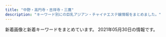 ```yaml
---
title: "中野・高円寺・吉祥寺・三鷹"
description: "キーワード別にの巨乳アジアン・チャイナエステ嬢情報をまとめました。"
---
```


新着画像と新着キーワードをまとめています。
2021年05月30日の情報です。

<DmmAffiliateIns />
<KeywordTable
  shops={
    [
    {
        "img_links": [],
        "keywords": {},
        "name": "TIAMO \u30c6\u30a3\u30a2\u30e2",
        "station": "JR\u837b\u7aaa\u99c5\u5357\u53e3",
        "url": "http://tiamo.est.cm/"
    },
    {
        "url": "http://heal-rlx.com/",
        "keywords": {
            "\u30bb\u30af\u30b7\u30fc": 1
        },
        "station": "JR\u4e2d\u91ce\u99c5\u5357\u53e3",
        "img_links": [
            "http://heal-rlx.com/scdl/staff/10101.jpg",
            "http://heal-rlx.com/scdl/staff/10011.jpg",
            "http://heal-rlx.com/scdl/staff/10141.jpg",
            "http://heal-rlx.com/images/sptod.png",
            "http://heal-rlx.com/scdl/staff/10071.jpg",
            "http://heal-rlx.com/images/access/road1.jpg",
            "http://heal-rlx.com/images/access/roaddm.png",
            "http://heal-rlx.com/scdl/staff/10122.jpg",
            "http://heal-rlx.com/images/gallery/gallery01.jpg",
            "http://heal-rlx.com/images/access/kanban.jpg",
            "http://heal-rlx.com/images/access/road2.jpg",
            "http://heal-rlx.com/scdl/staff/10041.jpg",
            "http://heal-rlx.com/scdl/staff/10111.jpg",
            "http://heal-rlx.com/scdl/staff/10132.jpg",
            "http://heal-rlx.com/images/rec.jpg",
            "http://heal-rlx.com/scdl/staff/10031.jpg",
            "http://heal-rlx.com/images/access/road3.jpg",
            "http://heal-rlx.com/scdl/staff/10102.jpg",
            "http://heal-rlx.com/scdl/staff/10131.jpg",
            "http://heal-rlx.com/images/campaign2.jpg",
            "http://heal-rlx.com/images/gallery/gallery03.jpg",
            "http://heal-rlx.com/images/access/road4.jpg",
            "http://heal-rlx.com/scdl/staff/10121.jpg",
            "http://heal-rlx.com/scdl/staff/10051.jpg",
            "http://heal-rlx.com/images/gallery/gallery02.jpg",
            "http://heal-rlx.com/images/sptel.png",
            "http://heal-rlx.com/images/campaign1.jpg"
        ],
        "name": "Angelica\u30fb\u30a2\u30f3\u30b8\u30a7\u30ea\u30ab"
    },
    {
        "station": "JR\u4e2d\u91ce\u99c5\u5357\u53e3",
        "name": "\u591c\u6765\u9999",
        "url": "http://www.come0.work/",
        "img_links": [
            "http://www.come0.work/templets/default/picture/stal.png",
            "http://www.come0.work/templets/default/picture/tit2.jpg",
            "http://www.come0.work/templets/default/picture/tit5.jpg",
            "http://www.come0.work/uploads/201102/1-201102105649605.jpg",
            "http://www.come0.work/uploads/201102/1-201102105636225.jpg",
            "http://www.come0.work/templets/default/picture/top02.png",
            "http://www.come0.work/templets/default/picture/tit1.jpg",
            "http://www.come0.work/templets/default/picture/sys1.jpg",
            "http://www.come0.work/templets/default/picture/footer.png",
            "http://www.come0.work/{dede:global.cfg_templets_skin/}/picture/cg01.jpg",
            "http://www.come0.work/templets/default/picture/tit3.jpg",
            "http://www.come0.work/uploads/201110/1-201110102F2323.jpg",
            "http://www.come0.work/templets/default/picture/tit4.jpg",
            "http://www.come0.work/templets/default/picture/top01.png",
            "http://www.come0.work/{dede:global.cfg_templets_skin/}/picture/cg02.jpg",
            "http://www.come0.work/templets/default/picture/top03.png"
        ],
        "keywords": {
            "\u4e73": 1
        }
    },
    {
        "station": "JR\u837b\u7aaa\u99c5\u5317\u53e3",
        "name": "SPA ONLY ONE",
        "keywords": {
            "D": 4,
            "85": 1,
            "84": 1,
            "C": 18,
            "87": 1,
            "86": 3
        },
        "img_links": [
            "http://spa-only-one.jpn.mn/photos/sites/15/2018/05/2018052706482112.jpg",
            "http://spa-only-one.jpn.mn/images/top.png",
            "http://spa-only-one.jpn.mn/photos/sites/15/2018/05/2018052706491571.jpg",
            "http://spa-only-one.jpn.mn/photos/sites/15/2017/11/2017111706403963.jpg",
            "http://spa-only-one.jpn.mn/images/s5.jpg",
            "http://spa-only-one.jpn.mn/photos/sites/15/2018/05/2018052706514671.jpg",
            "http://spa-only-one.jpn.mn/photos/sites/15/2018/05/2018052706463940.jpg",
            "http://spa-only-one.jpn.mn/photos/sites/15/2020/06/2020062320024668.jpg",
            "http://spa-only-one.jpn.mn/images/news.jpg",
            "http://spa-only-one.jpn.mn/photos/sites/15/2018/05/2018052706473315.jpg",
            "http://spa-only-one.jpn.mn/images/s4.jpg",
            "http://spa-only-one.jpn.mn/photos/sites/15/2018/02/2018020401442712-e1519260883926.jpg",
            "http://spa-only-one.jpn.mn/photos/sites/15/2018/05/2018050703260387.jpg",
            "http://spa-only-one.jpn.mn/images/mobile.jpg",
            "http://spa-only-one.jpn.mn/images/girl-z1.jpg",
            "http://spa-only-one.jpn.mn/images/s_staff.png",
            "http://spa-only-one.jpn.mn/images/girl-z2.jpg",
            "http://spa-only-one.jpn.mn/photos/sites/15/2018/09/201809070336043.jpg",
            "http://spa-only-one.jpn.mn/images/s6.jpg",
            "http://spa-only-one.jpn.mn/images/s_link.png",
            "http://spa-only-one.jpn.mn/images/pick.jpg",
            "http://spa-only-one.jpn.mn/images/s2.jpg",
            "http://spa-only-one.jpn.mn/photos/sites/15/2018/05/2018052706495271.jpg"
        ],
        "url": "http://spa-only-one.jpn.mn/"
    },
    {
        "name": "\u82b1\u706b",
        "img_links": [
            "http://hanabi.iest.jp/images/staff_image/staff_05a.jpg",
            "http://hanabi.iest.jp/images/staff_image/staff_06a.jpg",
            "http://hanabi.iest.jp/images/massage/massage_la.jpg",
            "http://hanabi.iest.jp/images/staff_image/staff_04b.jpg",
            "http://hanabi.iest.jp/images/top/top_01.jpg",
            "http://hanabi.iest.jp/images/massage/massage_03a.jpg",
            "http://hanabi.iest.jp/images/home/top.jpg",
            "http://hanabi.iest.jp/images/massage/massage_03b.jpg",
            "http://hanabi.iest.jp/images/home/index_13.jpg",
            "http://hanabi.iest.jp/images/staff_image/staff_03a.jpg",
            "http://hanabi.iest.jp/images/demo/slider/images/slide2.png",
            "http://hanabi.iest.jp/images/top/top_05.jpg",
            "http://hanabi.iest.jp/images/staff_image/staff_07a.jpg",
            "http://hanabi.iest.jp/images/home/index_11.jpg",
            "http://hanabi.iest.jp/images/staff_one/staff_ba.png",
            "http://hanabi.iest.jp/images/staff_image/staff_05b.jpg",
            "http://hanabi.iest.jp/images/massage/massage_04a.jpg",
            "http://hanabi.iest.jp/images/top/top_08.png",
            "http://hanabi.iest.jp/images/staff_image/staff_03b.jpg",
            "http://hanabi.iest.jp/images/massage/massage_01a.jpg",
            "http://hanabi.iest.jp/images/staff_image/staff_09a.jpg",
            "http://hanabi.iest.jp/images/staff/staff_top.png",
            "http://hanabi.iest.jp/images/top/top_03.jpg",
            "http://hanabi.iest.jp/images/top/top_04.jpg",
            "http://hanabi.iest.jp/images/massage/massage_02a.jpg",
            "http://hanabi.iest.jp/images/staff_image/staff_04a.jpg",
            "http://hanabi.iest.jp/images/staff_image/staff_08a.jpg",
            "http://hanabi.iest.jp/images/top/top_06.jpg",
            "http://hanabi.iest.jp/images/massage/massage_02b.jpg",
            "http://hanabi.iest.jp/images/staff_image/staff_01a.jpg",
            "http://hanabi.iest.jp/images/demo/slider/images/slide3.png",
            "http://hanabi.iest.jp/images/demo/slider/images/slide1.png",
            "http://hanabi.iest.jp/images/home/index_tel.jpg",
            "http://hanabi.iest.jp/images/massage/massage_01b.jpg",
            "http://hanabi.iest.jp/images/top/top_02.jpg",
            "http://hanabi.iest.jp/images/index_page_top.png",
            "http://hanabi.iest.jp/images/massage/massage_04b.jpg"
        ],
        "keywords": {},
        "url": "http://hanabi.iest.jp/",
        "station": "\u6b66\u8535\u95a2\u99c5\u5357\u53e3"
    },
    {
        "name": "Cutie Honey \uff5e\u30ad\u30e5\u30fc\u30c6\u30a3\u30fc\u30cf\u30cb\u30fc\uff5e",
        "img_links": [
            "http://cutiehoney.estx.net/images/index_07.jpg",
            "http://cutiehoney.estx.net/images/index_04.jpg",
            "http://cutiehoney.estx.net/images/new_08.jpg",
            "http://cutiehoney.estx.net/images/staff_08.jpg",
            "http://cutiehoney.estx.net/staff/1/1.jpg",
            "http://cutiehoney.estx.net/images/s1.jpg",
            "http://cutiehoney.estx.net/images/s3.jpg",
            "http://cutiehoney.estx.net/images/index_05.jpg",
            "http://cutiehoney.estx.net/images/index_11.jpg",
            "http://cutiehoney.estx.net/images/staff_06.jpg",
            "http://cutiehoney.estx.net/staff/2/1.jpg",
            "http://cutiehoney.estx.net/images/index_02.jpg",
            "http://cutiehoney.estx.net/images/index_10.jpg",
            "http://cutiehoney.estx.net/staff/3/1.jpg",
            "http://cutiehoney.estx.net/images/s2.jpg",
            "http://cutiehoney.estx.net/images/new_10.jpg"
        ],
        "keywords": {},
        "url": "http://cutiehoney.estx.net/",
        "station": "\u897f\u837b\u7aaa\u99c5\u5317\u53e3"
    },
    {
        "img_links": [],
        "station": "JR\u963f\u4f50\u30f6\u8c37\u99c5\u5357\u53e3",
        "name": "\u4e21\u53ea\u732b\u30fb\u30ea\u30e3\u30f3\u30c1\u30fc\u30e2\u30fc",
        "url": "http://twocats.jps.mn/",
        "keywords": {}
    },
    {
        "img_links": [
            "http://shunsui.msa.jp/images/top/top_04.jpg",
            "http://shunsui.msa.jp/images/massage/massage_02b.jpg",
            "http://shunsui.msa.jp/images/staff_image/staff_05a.jpg",
            "http://shunsui.msa.jp/images/massage/massage_01b.jpg",
            "http://shunsui.msa.jp/images/home/index_11.jpg",
            "http://shunsui.msa.jp/images/massage/massage_03a.jpg",
            "http://shunsui.msa.jp/images/staff_image/staff_05b.jpg",
            "http://shunsui.msa.jp/images/massage/massage_01a.jpg",
            "http://shunsui.msa.jp/images/top/top_01.jpg",
            "http://shunsui.msa.jp/images/home/index_tel.jpg",
            "http://shunsui.msa.jp/images/massage/massage_04a.jpg",
            "http://shunsui.msa.jp/images/top/top_05.jpg",
            "http://shunsui.msa.jp/images/top/top_02.jpg",
            "http://shunsui.msa.jp/images/massage/massage_03b.jpg",
            "http://shunsui.msa.jp/images/staff_image/staff_04a.jpg",
            "http://shunsui.msa.jp/images/staff_one/staff_ba.png",
            "http://shunsui.msa.jp/images/home/index_13.jpg",
            "http://shunsui.msa.jp/images/demo/slider/images/slide3.png",
            "http://shunsui.msa.jp/images/demo/slider/images/slide2.png",
            "http://shunsui.msa.jp/images/staff_image/staff_03a.jpg",
            "http://shunsui.msa.jp/images/index_page_top.png",
            "http://shunsui.msa.jp/images/staff_image/staff_04b.jpg",
            "http://shunsui.msa.jp/images/massage/massage_02a.jpg",
            "http://shunsui.msa.jp/images/staff/staff_top.png",
            "http://shunsui.msa.jp/images/staff_image/staff_06a.jpg",
            "http://shunsui.msa.jp/images/home/top.jpg",
            "http://shunsui.msa.jp/images/top/top_03.jpg",
            "http://shunsui.msa.jp/images/top/top_06.jpg",
            "http://shunsui.msa.jp/images/top/top_08.png",
            "http://shunsui.msa.jp/images/staff_image/staff_06b.jpg",
            "http://shunsui.msa.jp/images/massage/massage_04b.jpg",
            "http://shunsui.msa.jp/images/demo/slider/images/slide1.png",
            "http://shunsui.msa.jp/images/staff_image/staff_01a.jpg",
            "http://shunsui.msa.jp/images/massage/massage_la.jpg"
        ],
        "name": "\u6625\u6c34 -\u30b7\u30e5\u30f3\u30b9\u30a4-",
        "station": "JR\u837b\u7aaa\u99c5\u5357\u53e3",
        "url": "http://shunsui.msa.jp/",
        "keywords": {}
    },
    {
        "station": "JR\u897f\u837b\u7aaa\u99c5\u5357\u53e3",
        "name": "\u3084\u3059\u3089\u304e\u51e6 \u82b1\u697d",
        "url": "https://www.kagura.tokyo/",
        "img_links": [
            "https://static.wixstatic.com/media/11062b_8b93d3d5a6584b69893408bb08e64122f000.jpg",
            "https://static.wixstatic.com/media/3f1889_8c2e9b0dd6a64ae4baaf64673e8f3f0f~mv2.jpg",
            "https://static.wixstatic.com/media/3f1889_ab8d2cf7913a412283ba6a9b444d2a6e~mv2.png",
            "https://static.wixstatic.com/media/3f1889_365a1c01b11e45068c4432b93f9c4bae~mv2.png",
            "https://static.wixstatic.com/media/3f1889_58413e37ea654920b1656e31163c4dc3~mv2.jpg",
            "https://static.wixstatic.com/media/3f1889_734d04c2a52d4e95afc0c103f98beb36~mv2.jpg",
            "https://static.wixstatic.com/media/3f1889_fcd9b2e88eaf4467b0d433f465f82e29~mv2.jpg",
            "https://static.wixstatic.com/media/3f1889_42006b8157ef484d90a6ac233fe797a4~mv2_d_2300_3517_s_2.png",
            "https://static.wixstatic.com/media/3f1889_8e4787061f714a468e91941852cf1eec~mv2_d_1599_4320_s_2.jpg",
            "https://static.wixstatic.com/media/11062b_2042bb7351284f0f982e4787d37415e6f000.jpg",
            "https://static.wixstatic.com/media/3f1889_e91341eb203e4243bc92a5de17a173e2~mv2.png",
            "https://static.wixstatic.com/media/3f1889_df432e03872140c38add5b2746291971~mv2_d_1280_4830_s_2.png",
            "https://static.wixstatic.com/media/3f1889_d5863990d0fb4ec5be54d7f6e68f3d5f~mv2.png",
            "https://static.wixstatic.com/media/3f1889_31b52551f2694c2f911b20e71ef2b3b2~mv2_d_2700_1600_s_2.jpg",
            "https://static.wixstatic.com/media/11062b_adfb71c8d3184c0da6217c56e72cfd34f000.jpg",
            "https://static.wixstatic.com/media/11062b_84f0c9aa252b4b2ab1114febc012eacbf000.jpg",
            "https://static.wixstatic.com/media/3f1889_769941b5f63d44329a1797c335d938ee~mv2.png"
        ],
        "keywords": {}
    },
    {
        "keywords": {
            "87": 1,
            "C": 2,
            "D": 2,
            "86": 2,
            "85": 1,
            "\u30bb\u30af\u30b7\u30fc": 3
        },
        "url": "http://lacure.oks.bz/",
        "img_links": [
            "http://lacure.oks.bz/photos/sites/19/2021/01/2021011112261781.jpg",
            "http://lacure.oks.bz/images/top.jpg",
            "http://lacure.oks.bz/photos/sites/19/2021/01/2021011112393578.jpg",
            "http://lacure.oks.bz/photos/sites/19/2021/01/202101111226158.jpg",
            "http://lacure.oks.bz/photos/sites/19/2021/01/2021011112261438.jpg",
            "http://lacure.oks.bz/photos/sites/19/2021/01/2021011112394134.jpg",
            "http://lacure.oks.bz/images/room4.jpg",
            "http://lacure.oks.bz/photos/sites/19/2021/01/2021011112261794.jpg",
            "http://lacure.oks.bz/images/s_staff.png",
            "http://lacure.oks.bz/images/room3.jpg",
            "http://lacure.oks.bz/images/m2.jpg",
            "http://lacure.oks.bz/images/m1.jpg",
            "http://lacure.oks.bz/photos/sites/19/2017/06/staff1-e1523757806454.jpg",
            "http://lacure.oks.bz/photos/sites/19/2021/01/2021011112261593.jpg",
            "http://lacure.oks.bz/photos/sites/19/2021/01/2021011112261995.jpg",
            "http://lacure.oks.bz/images/news.jpg",
            "http://lacure.oks.bz/photos/sites/19/2021/01/2021011112261964.jpg",
            "http://lacure.oks.bz/images/1.jpg",
            "http://lacure.oks.bz/images/mobile.jpg",
            "http://lacure.oks.bz/images/m4.jpg",
            "http://lacure.oks.bz/photos/sites/19/2019/02/2019021111235740-e1549851847368.jpg",
            "http://lacure.oks.bz/images/room2.jpg",
            "http://lacure.oks.bz/photos/sites/19/2021/01/2021011112261455.jpg",
            "http://lacure.oks.bz/images/m3.jpg",
            "http://lacure.oks.bz/photos/sites/19/2021/01/2021011112261833.jpg",
            "http://lacure.oks.bz/photos/sites/19/2021/01/2021011112261830.jpg",
            "http://lacure.oks.bz/photos/sites/19/2021/01/2021011112261714.jpg",
            "http://lacure.oks.bz/photos/sites/19/2021/01/2021010611082189.jpg",
            "http://lacure.oks.bz/photos/sites/19/2021/01/2021011112443789.jpg",
            "http://lacure.oks.bz/images/face_bj1.png",
            "http://lacure.oks.bz/images/pick.jpg",
            "http://lacure.oks.bz/images/face.jpg",
            "http://lacure.oks.bz/photos/sites/19/2020/06/2020062110315080.jpg",
            "http://lacure.oks.bz/images/room1.jpg",
            "http://lacure.oks.bz/photos/sites/19/2021/01/2021011112261516.jpg",
            "http://lacure.oks.bz/photos/sites/19/2021/01/202101111226185.jpg"
        ],
        "station": "JR\u837b\u7aaa\u99c5\u5357\u53e3",
        "name": "\u30e9\u30ad\u30e5\u30a2"
    },
    {
        "keywords": {
            "C": 1,
            "86": 1,
            "88": 1,
            "84": 2,
            "D": 7,
            "85": 4
        },
        "img_links": [
            "http://lovelyheart.iest.jp/images/home/index_d.png",
            "http://lovelyheart.iest.jp/images/top/top_02.jpg",
            "http://lovelyheart.iest.jp/images/staff/staff_02d.jpg",
            "http://lovelyheart.iest.jp/images/staff/staff_01d.jpg",
            "http://lovelyheart.iest.jp/images/home/index_15.png",
            "http://lovelyheart.iest.jp/images/top/top_03.jpg",
            "http://lovelyheart.iest.jp/images/staff/staff_04d.jpg",
            "http://lovelyheart.iest.jp/images/staff/staff_05d.jpg",
            "http://lovelyheart.iest.jp/images/staff/staff_011d.jpg",
            "http://lovelyheart.iest.jp/images/top_02.png",
            "http://lovelyheart.iest.jp/images/top/top_08.png",
            "http://lovelyheart.iest.jp/images/home/index_05.png",
            "http://lovelyheart.iest.jp/images/staff/staff_010d.jpg",
            "http://lovelyheart.iest.jp/images/home/index_19.png",
            "http://lovelyheart.iest.jp/images/top_flash_01.jpg",
            "http://lovelyheart.iest.jp/images/home/index_14.png",
            "http://lovelyheart.iest.jp/images/top/top_05.jpg",
            "http://lovelyheart.iest.jp/images/headerParts01.png",
            "http://lovelyheart.iest.jp/images/home/index_12.png",
            "http://lovelyheart.iest.jp/images/home/campaign_02.jpg",
            "http://lovelyheart.iest.jp/images/staff/staff_012d.jpg",
            "http://lovelyheart.iest.jp/images/home/index_07.png",
            "http://lovelyheart.iest.jp/images/home/top.jpg",
            "http://lovelyheart.iest.jp/images/home/index_01.png",
            "http://lovelyheart.iest.jp/images/top/top_06.jpg",
            "http://lovelyheart.iest.jp/images/home/index_06.png",
            "http://lovelyheart.iest.jp/images/home/index_f.png",
            "http://lovelyheart.iest.jp/images/home/index_tel.png",
            "http://lovelyheart.iest.jp/images/home/index_a.png",
            "http://lovelyheart.iest.jp/images/staff/staff_03d.jpg",
            "http://lovelyheart.iest.jp/images/top_01.png",
            "http://lovelyheart.iest.jp/images/staff/staff_03.png",
            "http://lovelyheart.iest.jp/images/top/top_01.jpg",
            "http://lovelyheart.iest.jp/images/home/index_17.png",
            "http://lovelyheart.iest.jp/images/top_flash_02.jpg",
            "http://lovelyheart.iest.jp/images/staff/staff_07d.jpg",
            "http://lovelyheart.iest.jp/images/home/index_10.png",
            "http://lovelyheart.iest.jp/images/top_04.png",
            "http://lovelyheart.iest.jp/images/home/index_11.png",
            "http://lovelyheart.iest.jp/images/staff/staff_01.png",
            "http://lovelyheart.iest.jp/images/page_top.png",
            "http://lovelyheart.iest.jp/images/staff/staff_09d.jpg",
            "http://lovelyheart.iest.jp/images/home/campaign_01.jpg",
            "http://lovelyheart.iest.jp/images/home/index_09.png",
            "http://lovelyheart.iest.jp/images/home/index_13.png",
            "http://lovelyheart.iest.jp/images/home/index_g.png",
            "http://lovelyheart.iest.jp/images/top/top_04.jpg"
        ],
        "station": "\u6b66\u8535\u95a2\u99c5\u5317\u53e3",
        "name": "\u30e9\u30d6\u30ea\u30cf\u30fc\u30c8",
        "url": "http://lovelyheart.iest.jp/"
    },
    {
        "keywords": {
            "84": 9,
            "86": 32,
            "85": 13,
            "87": 8
        },
        "url": "http://es-chocolat.xyz/",
        "img_links": [
            "http://es-chocolat.xyz/_src/18134341/22.png",
            "http://es-chocolat.xyz/_src/18133950/3_15.png",
            "http://es-chocolat.xyz/_src/50013793/3_15.png",
            "http://es-chocolat.xyz/_src/44966918/navi_04.png",
            "http://es-chocolat.xyz/_src/44966941/bktotop.png",
            "http://es-chocolat.xyz/_src/33627328/22.png",
            "http://es-chocolat.xyz/_src/49902403/34.pic.jpg",
            "http://es-chocolat.xyz/_src/18134319/bktolist.png",
            "http://es-chocolat.xyz/_src/18134422/s1_20171130213841322.png",
            "http://es-chocolat.xyz/_src/18134416/navi2_04.png",
            "http://es-chocolat.xyz/_src/22138623/navi_04.png",
            "http://es-chocolat.xyz/_src/33627322/bottom.png",
            "http://es-chocolat.xyz/_src/22138733/staffs.png",
            "http://es-chocolat.xyz/_src/18134038/sign.png",
            "http://es-chocolat.xyz/_src/50013751/bktolist.png",
            "http://es-chocolat.xyz/_src/50013791/navi_04.png",
            "http://es-chocolat.xyz/_src/22138554/navi_04.png",
            "http://es-chocolat.xyz/_src/18134381/22.png",
            "http://es-chocolat.xyz/_src/44966911/navi_04.png",
            "http://es-chocolat.xyz/_src/33130034/3_15.png",
            "http://es-chocolat.xyz/_src/50013858/stafflist.png",
            "http://es-chocolat.xyz/_src/49902408/36.pic.jpg",
            "http://es-chocolat.xyz/_src/18134089/7.jpg",
            "http://es-chocolat.xyz/_src/18134406/navi_06.png",
            "http://es-chocolat.xyz/_src/50013820/22.png",
            "http://es-chocolat.xyz/_src/22138581/sign.png",
            "http://es-chocolat.xyz/_src/18134351/navi_04.png",
            "http://es-chocolat.xyz/_src/18134342/bktotop.png",
            "http://es-chocolat.xyz/_src/18134353/3_15.png",
            "http://es-chocolat.xyz/_src/44966938/sign.png",
            "http://es-chocolat.xyz/_src/22731317/bktolist.png",
            "http://es-chocolat.xyz/_src/18133992/22.png",
            "http://es-chocolat.xyz/_src/18134316/6_20181127194254137.jpg",
            "http://es-chocolat.xyz/_src/33130662/img20190609213421010769.png",
            "http://es-chocolat.xyz/_src/22731313/navi_04.png",
            "http://es-chocolat.xyz/_src/33130002/bktotop.png",
            "http://es-chocolat.xyz/_src/18134390/g2.png",
            "http://es-chocolat.xyz/_src/33129999/sign.png",
            "http://es-chocolat.xyz/_src/20562430/bktolist.png",
            "http://es-chocolat.xyz/_src/18134034/bottom.png",
            "http://es-chocolat.xyz/_src/18134227/6_20181127194254137.jpg",
            "http://es-chocolat.xyz/_src/18134317/navi_04.png",
            "http://es-chocolat.xyz/_src/20562690/img20181212223846686715.png",
            "http://es-chocolat.xyz/_src/18134359/bktolist.png",
            "http://es-chocolat.xyz/_src/18133937/img20180424160806536942.png",
            "http://es-chocolat.xyz/_src/33130055/bottom.png",
            "http://es-chocolat.xyz/_src/18133945/22.png",
            "http://es-chocolat.xyz/_src/18133986/bottom.png",
            "http://es-chocolat.xyz/_src/18134424/s2_20171130213856051.png",
            "http://es-chocolat.xyz/_src/22138622/3_20181127194254125.jpg",
            "http://es-chocolat.xyz/_src/22731343/bktotop.png",
            "http://es-chocolat.xyz/_src/18134335/bottom.png",
            "http://es-chocolat.xyz/_src/20562432/navi_04.png",
            "http://es-chocolat.xyz/_src/33130032/navi_04.png",
            "http://es-chocolat.xyz/_src/49902405/35.pic.jpg",
            "http://es-chocolat.xyz/_src/22731498/1_20181127194254048.jpg",
            "http://es-chocolat.xyz/_src/33627570/695c3f0fd79807afc049cea9c67e75e.jpg",
            "http://es-chocolat.xyz/_src/33627306/bktolist.png",
            "http://es-chocolat.xyz/_src/33627567/stafflist.png",
            "http://es-chocolat.xyz/_src/18134186/22.png",
            "http://es-chocolat.xyz/_src/18133948/navi_04.png",
            "http://es-chocolat.xyz/_src/33626992/stafflist.png",
            "http://es-chocolat.xyz/_src/49902400/33.pic.jpg",
            "http://es-chocolat.xyz/_src/50013814/bottom.png",
            "http://es-chocolat.xyz/_src/18134412/navi2_02.png",
            "http://es-chocolat.xyz/_src/22138618/navi_04.png",
            "http://es-chocolat.xyz/_src/49902393/30.pic.jpg",
            "http://es-chocolat.xyz/_src/33627303/stafflist.png",
            "http://es-chocolat.xyz/_src/18134087/6_20181127194254137.jpg",
            "http://es-chocolat.xyz/_src/18134133/3_15.png",
            "http://es-chocolat.xyz/_src/18134391/g3.png",
            "http://es-chocolat.xyz/_src/18134220/bktotop.png",
            "http://es-chocolat.xyz/_src/50013774/sign.png",
            "http://es-chocolat.xyz/_src/20469703/slider2.jpg",
            "http://es-chocolat.xyz/_src/33627326/sign.png",
            "http://es-chocolat.xyz/_src/44966909/stafflist.png",
            "http://es-chocolat.xyz/_src/18134420/navi2_06.png",
            "http://es-chocolat.xyz/_src/50013755/stafflist2.png",
            "http://es-chocolat.xyz/_src/18134396/navi_01.png",
            "http://es-chocolat.xyz/_src/18134228/7.jpg",
            "http://es-chocolat.xyz/_src/18134180/bottom.png",
            "http://es-chocolat.xyz/_src/33129977/navi_04.png",
            "http://es-chocolat.xyz/_src/33627301/3_15.png",
            "http://es-chocolat.xyz/_src/18134219/22.png",
            "http://es-chocolat.xyz/_src/22731340/sign.png",
            "http://es-chocolat.xyz/_src/50013770/bottom.png",
            "http://es-chocolat.xyz/_src/18134375/bottom.png",
            "http://es-chocolat.xyz/_src/33130171/img20190609213421010769.png",
            "http://es-chocolat.xyz/_src/18134382/bktotop.png",
            "http://es-chocolat.xyz/_src/18133970/3_15.png",
            "http://es-chocolat.xyz/_src/18134312/navi_04.png",
            "http://es-chocolat.xyz/_src/18134379/sign.png",
            "http://es-chocolat.xyz/_src/44966917/stafflist.png",
            "http://es-chocolat.xyz/_src/18134408/navi_07.png",
            "http://es-chocolat.xyz/_src/50013777/bktotop.png",
            "http://es-chocolat.xyz/_src/22731315/3_15.png",
            "http://es-chocolat.xyz/_src/33627299/navi_04.png",
            "http://es-chocolat.xyz/_src/18134339/sign.png",
            "http://es-chocolat.xyz/_src/49902396/31.jpg",
            "http://es-chocolat.xyz/_src/33130061/22.png",
            "http://es-chocolat.xyz/_src/18134148/bottom.png",
            "http://es-chocolat.xyz/_src/50013797/stafflist.png",
            "http://es-chocolat.xyz/_src/18134404/navi_05.png",
            "http://es-chocolat.xyz/_src/50013742/stafflist.png",
            "http://es-chocolat.xyz/_src/18133965/bktotop.png",
            "http://es-chocolat.xyz/_src/20562449/bottom.png",
            "http://es-chocolat.xyz/_src/33130661/img20190609213421023161.png",
            "http://es-chocolat.xyz/_src/18134155/bktotop.png",
            "http://es-chocolat.xyz/_src/18134152/sign.png",
            "http://es-chocolat.xyz/_src/44966934/bottom.png",
            "http://es-chocolat.xyz/_src/50013861/stafflist2.png",
            "http://es-chocolat.xyz/_src/22138560/navi_04.png",
            "http://es-chocolat.xyz/_src/18133990/sign.png",
            "http://es-chocolat.xyz/_src/20562456/bktotop.png",
            "http://es-chocolat.xyz/_src/22138641/bottom.png",
            "http://es-chocolat.xyz/_src/33627329/bktotop.png",
            "http://es-chocolat.xyz/_src/22138713/3_20181127194254125.jpg",
            "http://es-chocolat.xyz/_src/22138583/22.png",
            "http://es-chocolat.xyz/_src/33129972/navi_04.png",
            "http://es-chocolat.xyz/_src/50013753/navi_04.png",
            "http://es-chocolat.xyz/_src/50013879/wechatimg213.jpg",
            "http://es-chocolat.xyz/_src/50013818/sign.png",
            "http://es-chocolat.xyz/_src/20562434/4_20181127194254122.jpg",
            "http://es-chocolat.xyz/_src/33130671/img20190609215859327948.jpg",
            "http://es-chocolat.xyz/_src/50013743/stafflist2.png",
            "http://es-chocolat.xyz/_src/22138721/3_20181127194254125.jpg",
            "http://es-chocolat.xyz/_src/33129995/bottom.png",
            "http://es-chocolat.xyz/_src/18134187/bktotop.png",
            "http://es-chocolat.xyz/_src/22138645/sign.png",
            "http://es-chocolat.xyz/_src/44966950/wechatimg32.jpg",
            "http://es-chocolat.xyz/_src/50013749/3_15.png",
            "http://es-chocolat.xyz/_src/22138562/2_20181127194254098.jpg",
            "http://es-chocolat.xyz/_src/44966940/22.png",
            "http://es-chocolat.xyz/_src/18134400/navi_03.png",
            "http://es-chocolat.xyz/_src/18134213/bottom.png",
            "http://es-chocolat.xyz/_src/18134217/sign.png",
            "http://es-chocolat.xyz/_src/49902398/32.pic.jpg",
            "http://es-chocolat.xyz/_src/33129974/3_15.png",
            "http://es-chocolat.xyz/_src/18134389/g1.png",
            "http://es-chocolat.xyz/_src/50013877/wechatimg215.jpg",
            "http://es-chocolat.xyz/_src/33130677/img20190609220130143215.jpg",
            "http://es-chocolat.xyz/_src/22731555/wechatimg255.jpg",
            "http://es-chocolat.xyz/_src/18134131/navi_04.png",
            "http://es-chocolat.xyz/_src/22138558/bktolist.png",
            "http://es-chocolat.xyz/_src/33130040/img20190609202615051222.jpg",
            "http://es-chocolat.xyz/_src/50013821/bktotop.png",
            "http://es-chocolat.xyz/_src/33130001/22.png",
            "http://es-chocolat.xyz/_src/18134402/navi_04.png",
            "http://es-chocolat.xyz/_src/33129976/img20190609202615063658.jpg",
            "http://es-chocolat.xyz/_src/50013747/navi_04.png",
            "http://es-chocolat.xyz/_src/22138625/bktolist.png",
            "http://es-chocolat.xyz/_src/20562455/22.png",
            "http://es-chocolat.xyz/_src/22731321/1_20181127194254048.jpg",
            "http://es-chocolat.xyz/_src/22138577/bottom.png",
            "http://es-chocolat.xyz/_src/18134154/22.png",
            "http://es-chocolat.xyz/_src/44966913/3_15.png",
            "http://es-chocolat.xyz/_src/22138584/bktotop.png",
            "http://es-chocolat.xyz/_src/18133963/bottom.png",
            "http://es-chocolat.xyz/_src/18134428/s4_20171130213927087.png",
            "http://es-chocolat.xyz/_src/22138620/3_15.png",
            "http://es-chocolat.xyz/_src/18134314/3_15.png",
            "http://es-chocolat.xyz/_src/22731342/22.png",
            "http://es-chocolat.xyz/_src/18134042/bktotop.png",
            "http://es-chocolat.xyz/_src/18133968/navi_04.png",
            "http://es-chocolat.xyz/_src/18134414/navi2_03.png",
            "http://es-chocolat.xyz/_src/20562490/img20181212223846686715.png",
            "http://es-chocolat.xyz/_src/20562416/navi_04.png",
            "http://es-chocolat.xyz/_src/20562453/sign.png",
            "http://es-chocolat.xyz/_src/33130059/sign.png",
            "http://es-chocolat.xyz/_src/33130175/img20190609213421023161.png",
            "http://es-chocolat.xyz/_src/18134398/navi_02.png",
            "http://es-chocolat.xyz/_src/18134357/navi_04.png",
            "http://es-chocolat.xyz/_src/22138648/bktotop.png",
            "http://es-chocolat.xyz/_src/44966915/bktolist.png",
            "http://es-chocolat.xyz/_src/18134196/navi_04.png",
            "http://es-chocolat.xyz/_src/33129979/bktolist.png",
            "http://es-chocolat.xyz/_src/22138556/3_15.png",
            "http://es-chocolat.xyz/_src/18134017/navi_04.png",
            "http://es-chocolat.xyz/_src/50013798/navi_04.png",
            "http://es-chocolat.xyz/_src/50013795/bktolist.png",
            "http://es-chocolat.xyz/_src/20562428/3_15.png",
            "http://es-chocolat.xyz/_src/18133956/botoom1.jpg",
            "http://es-chocolat.xyz/_src/33130038/navi_04.png",
            "http://es-chocolat.xyz/_src/18133943/sign.png",
            "http://es-chocolat.xyz/_src/33130062/bktotop.png",
            "http://es-chocolat.xyz/_src/18134198/3_15.png",
            "http://es-chocolat.xyz/_src/18134163/navi_04.png",
            "http://es-chocolat.xyz/_src/18134356/7.jpg",
            "http://es-chocolat.xyz/_src/18133993/bktotop.png",
            "http://es-chocolat.xyz/_src/22353698/wechatimg226.jpg",
            "http://es-chocolat.xyz/_src/18134165/3_15.png",
            "http://es-chocolat.xyz/_src/28251430/img20181212223846686715.png",
            "http://es-chocolat.xyz/_src/50013776/22.png",
            "http://es-chocolat.xyz/_src/33627304/navi_04.png",
            "http://es-chocolat.xyz/_src/18134019/3_15.png",
            "http://es-chocolat.xyz/_src/22731319/navi_04.png",
            "http://es-chocolat.xyz/_src/18134410/navi2_01.png",
            "http://es-chocolat.xyz/_src/18134418/navi2_05.png",
            "http://es-chocolat.xyz/_src/33130036/bktolist.png",
            "http://es-chocolat.xyz/_src/22731336/bottom.png",
            "http://es-chocolat.xyz/_src/18134040/22.png",
            "http://es-chocolat.xyz/_src/22731312/1_20181127194254048.jpg",
            "http://es-chocolat.xyz/_src/18134426/s3_20171130213911574.png",
            "http://es-chocolat.xyz/_src/44966949/stafflist.png",
            "http://es-chocolat.xyz/_src/22138647/22.png",
            "http://es-chocolat.xyz/_src/18134184/sign.png"
        ],
        "station": "JR\u837b\u7aaa\u99c5\u897f\u53e3",
        "name": "\u30b7\u30e7\u30b3\u30e9"
    },
    {
        "station": "\u91ce\u65b9\u99c5\u5357\u53e3",
        "img_links": [
            "https://su-rinpa.tokyo/wp-content/themes/este/img/top-img01.png",
            "https://su-rinpa.tokyo/wp-content/uploads/2019/11/8sakjhasasa.jpg",
            "https://su-rinpa.tokyo/wp-content/themes/este/img/3.jpg",
            "https://su-rinpa.tokyo/wp-content/themes/este/img/2.jpg",
            "https://su-rinpa.tokyo/wp-content/uploads/2019/11/8sauika.jpg",
            "https://su-rinpa.tokyo/wp-content/themes/este/img/top-img02.png",
            "https://su-rinpa.tokyo/wp-content/themes/este/img/4.jpg",
            "https://su-rinpa.tokyo/wp-content/themes/este/img/tel01.png",
            "https://su-rinpa.tokyo/wp-content/themes/este/img/tel.png",
            "https://su-rinpa.tokyo/wp-content/themes/este/img/top-img04.png",
            "https://su-rinpa.tokyo/wp-content/uploads/2019/11/saaaaaaajksa.jpg",
            "https://su-rinpa.tokyo/wp-content/themes/este/img/1.jpg",
            "https://su-rinpa.tokyo/wp-content/uploads/2019/11/satuysa.jpg"
        ],
        "keywords": {
            "E": 4,
            "D": 11
        },
        "name": "\u6c34\u6676\u5bae-\u3059\u3044\u3057\u3087\u3046\u304d\u3085\u3046-",
        "url": "https://su-rinpa.tokyo/"
    },
    {
        "keywords": {},
        "img_links": [
            "http://ms-heal.com/images/tiao.jpg",
            "http://ms-heal.com/images/03.jpg",
            "http://ms-heal.com/images/top1.jpg",
            "http://ms-heal.com/images/n3.jpg",
            "http://ms-heal.com/images/12.jpg",
            "http://ms-heal.com/images/14.jpg",
            "http://ms-heal.com/images/11.jpg",
            "http://ms-heal.com/images/01.jpg",
            "http://ms-heal.com/images/117.jpg",
            "http://ms-heal.com/images/082.jpg",
            "http://ms-heal.com/images/05.jpg",
            "http://ms-heal.com/images/girl.jpg",
            "http://ms-heal.com/images/tel.png",
            "http://ms-heal.com/images/06.jpg",
            "http://ms-heal.com/images/n1.jpg",
            "http://ms-heal.com/images/07.jpg",
            "http://ms-heal.com/images/m1.jpg",
            "http://ms-heal.com/images/09.jpg",
            "http://ms-heal.com/images/131.jpg",
            "http://ms-heal.com/images/15.jpg",
            "http://ms-heal.com/images/083.jpg",
            "http://ms-heal.com/images/116.jpg",
            "http://ms-heal.com/images/04.jpg",
            "http://ms-heal.com/images/13.jpg",
            "http://ms-heal.com/images/052.jpg",
            "http://ms-heal.com/images/02.jpg",
            "http://ms-heal.com/images/08.jpg",
            "http://ms-heal.com/images/053.jpg",
            "http://ms-heal.com/images/new1.jpg",
            "http://ms-heal.com/images/s_cast.png"
        ],
        "station": "JR\u9ad8\u5186\u5bfa\u99c5\u5357\u53e3",
        "name": "\u9b54\u732b",
        "url": "http://ms-heal.com/"
    },
    {
        "keywords": {
            "C": 4,
            "D": 17
        },
        "img_links": [
            "https://yu-rinpa.tokyo/wp-content/uploads/2019/06/3shiaosja.jpg",
            "https://yu-rinpa.tokyo/wp-content/uploads/2018/12/4388fd7381a30d84934c3516c70a269a.jpg",
            "https://yu-rinpa.tokyo/wp-content/uploads/2018/12/warestd78.jpg",
            "https://yu-rinpa.tokyo/wp-content/uploads/2019/06/1saihoaujaa.jpg",
            "https://yu-rinpa.tokyo/wp-content/themes/este/img/top-img01.png",
            "https://yu-rinpa.tokyo/wp-content/uploads/2019/06/1sahuishjasa.jpg",
            "https://yu-rinpa.tokyo/wp-content/themes/este/img/4.jpg",
            "https://yu-rinpa.tokyo/wp-content/themes/este/img/1.jpg",
            "https://yu-rinpa.tokyo/wp-content/themes/este/img/top-img04.png",
            "https://yu-rinpa.tokyo/wp-content/themes/este/img/tel.png",
            "https://yu-rinpa.tokyo/wp-content/uploads/2019/06/1sahioaja.jpg",
            "https://yu-rinpa.tokyo/wp-content/themes/este/img/top-img02.png",
            "https://yu-rinpa.tokyo/wp-content/themes/este/img/2.jpg",
            "https://yu-rinpa.tokyo/wp-content/themes/este/img/tel01.png",
            "https://yu-rinpa.tokyo/wp-content/themes/este/img/top-img03.png",
            "https://yu-rinpa.tokyo/wp-content/themes/este/img/3.jpg"
        ],
        "url": "https://yu-rinpa.tokyo/",
        "name": "\u30e6\u30a6\u30a2\u30f3\u30c9\u30df\u30fc",
        "station": "JR\u4e2d\u91ce\u99c5\u5317\u53e3"
    },
    {
        "img_links": [
            "http://rainbow.esnavi.work/2020033010050746.jpg",
            "http://rainbow.esnavi.work/sp_nav02.png",
            "http://rainbow.esnavi.work/kanban.jpg",
            "http://rainbow.esnavi.work/mimi.jpg",
            "http://rainbow.esnavi.work/sp_top.jpg",
            "http://rainbow.esnavi.work/2020022105445070.jpg",
            "http://rainbow.esnavi.work/2020033010050818.jpg",
            "http://rainbow.esnavi.work/sp_nav01.png",
            "http://rainbow.esnavi.work/tit_staff03.png",
            "http://rainbow.esnavi.work/2020022105435581.jpg",
            "http://rainbow.esnavi.work/sp_nav03.png"
        ],
        "url": "http://rainbow.esnavi.work/",
        "keywords": {
            "86": 15,
            "D": 15,
            "84": 1,
            "E": 4,
            "C": 13,
            "88": 4
        },
        "station": "JR\u837b\u7aaa\u99c5\u897f\u53e3",
        "name": "\u30ec\u30a4\u30f3\u30dc\u30fc"
    },
    {
        "name": "S\u30fb\u30a2\u30ed\u30de",
        "station": "JR\u4e2d\u91ce\u99c5\u5317\u53e3",
        "img_links": [
            "http://www.es-sanken.link/sp/img/ayumi1.jpg",
            "http://www.es-sanken.link/staff/kana.jpg",
            "http://www.es-sanken.link/images/rec2.jpg",
            "http://www.es-sanken.link/sp/images/ac2.jpg",
            "http://www.es-sanken.link/images/news.jpg",
            "http://www.es-sanken.link/images/sm.jpg",
            "http://www.es-sanken.link/sp/staff/rina.jpg",
            "http://www.es-sanken.link/sp/staff/kana.jpg",
            "http://www.es-sanken.link/sp/staff/mai.jpg",
            "http://www.es-sanken.link/images/5.jpg",
            "http://www.es-sanken.link/sp/img/mayu1.jpg",
            "http://www.es-sanken.link/sp/images/newsb.png",
            "http://www.es-sanken.link/images/sys2.jpg",
            "http://www.es-sanken.link/sp/images/staff_t.jpg",
            "http://www.es-sanken.link/sp/images/comment.jpg",
            "http://www.es-sanken.link/sp/images/rec2.jpg",
            "http://www.es-sanken.link/images/int1.jpg",
            "http://www.es-sanken.link/sp/images/int2.jpg",
            "http://www.es-sanken.link/images/ta.jpg",
            "http://www.es-sanken.link/sp/staff/mayu.jpg",
            "http://www.es-sanken.link/sp/img/rina1.jpg",
            "http://www.es-sanken.link/images/sys1.jpg",
            "http://www.es-sanken.link/images/2.jpg",
            "http://www.es-sanken.link/staff/rina.jpg",
            "http://www.es-sanken.link/sp/staff/ayumi.jpg",
            "http://www.es-sanken.link/sp/images/sys2.jpg",
            "http://www.es-sanken.link/images/sys3.jpg",
            "http://www.es-sanken.link/sp/img/kana1.jpg",
            "http://www.es-sanken.link/img/mayu1.jpg",
            "http://www.es-sanken.link/images/up.png",
            "http://www.es-sanken.link/sp/images/sys3.jpg",
            "http://www.es-sanken.link/sp/staff/sayuri.jpg",
            "http://www.es-sanken.link/sp/images/sys1.jpg",
            "http://www.es-sanken.link/staff/sayuri.jpg",
            "http://www.es-sanken.link/sp/images/ac1.jpg",
            "http://www.es-sanken.link/images/4.jpg",
            "http://www.es-sanken.link/img/mai1.jpg",
            "http://www.es-sanken.link/images/tg.jpg",
            "http://www.es-sanken.link/img/mai2.jpg",
            "http://www.es-sanken.link/images/3.jpg",
            "http://www.es-sanken.link/sp/img/mai1.jpg",
            "http://www.es-sanken.link/staff/mayu.jpg",
            "http://www.es-sanken.link/sp/images/head.jpg",
            "http://www.es-sanken.link/staff/mai.jpg",
            "http://www.es-sanken.link/img/rina1.jpg",
            "http://www.es-sanken.link/sp/images/tel.jpg",
            "http://www.es-sanken.link/sp/images/news.jpg",
            "http://www.es-sanken.link/images/interior_t.jpg",
            "http://www.es-sanken.link/sp/images/rec1.jpg",
            "http://www.es-sanken.link/images/head.jpg",
            "http://www.es-sanken.link/sp/images/interior_t.jpg",
            "http://www.es-sanken.link/images/rec1.jpg",
            "http://www.es-sanken.link/sp/images/topgirl.jpg",
            "http://www.es-sanken.link/img/kana1.jpg",
            "http://www.es-sanken.link/sp/img/sayuri1.jpg",
            "http://www.es-sanken.link/staff/ayumi.jpg",
            "http://www.es-sanken.link/sp/images/footer.jpg",
            "http://www.es-sanken.link/images/tr.jpg",
            "http://www.es-sanken.link/img/ayumi1.jpg",
            "http://www.es-sanken.link/images/6.jpg",
            "http://www.es-sanken.link/img/sayuri1.jpg",
            "http://www.es-sanken.link/images/1.jpg",
            "http://www.es-sanken.link/sp/images/int1.jpg",
            "http://www.es-sanken.link/images/staff_t.jpg",
            "http://www.es-sanken.link/images/int2.jpg"
        ],
        "url": "http://www.es-sanken.link",
        "keywords": {}
    },
    {
        "keywords": {},
        "name": "\u6843\u306e\u5fc3",
        "url": "http://www.es-koi.link/",
        "station": "JR\u897f\u837b\u7aaa\u99c5\u5357\u53e3",
        "img_links": [
            "http://www.es-koi.link/images/2.jpg",
            "http://www.es-koi.link/images/news.jpg",
            "http://www.es-koi.link/img/raki1.jpg",
            "http://www.es-koi.link/images/head.jpg",
            "http://www.es-koi.link/images/interior_t.jpg",
            "http://www.es-koi.link/images/6.jpg",
            "http://www.es-koi.link/images/sys2.jpg",
            "http://www.es-koi.link/img/yuyu1.jpg",
            "http://www.es-koi.link/images/int1.jpg",
            "http://www.es-koi.link/images/sys1.jpg",
            "http://www.es-koi.link/images/int2.jpg",
            "http://www.es-koi.link/images/ais.jpg",
            "http://www.es-koi.link/images/5.jpg",
            "http://www.es-koi.link/images/8.jpg",
            "http://www.es-koi.link/img/sayuri1.jpg",
            "http://www.es-koi.link/images/info.jpg",
            "http://www.es-koi.link/img/nana1.jpg",
            "http://www.es-koi.link/images/3.jpg",
            "http://www.es-koi.link/images/tel.jpg",
            "http://www.es-koi.link/images/staff_t.jpg",
            "http://www.es-koi.link/images/mobile.jpg",
            "http://www.es-koi.link/images/7.jpg",
            "http://www.es-koi.link/img/mimi1.jpg",
            "http://www.es-koi.link/img/aoi1.jpg",
            "http://www.es-koi.link/images/line.png"
        ]
    },
    {
        "name": "\u30b0\u30ec\u30fc\u30b9",
        "keywords": {},
        "img_links": [
            "http://grace-ogikubo.link/_src/18502422/img20191001123048353708.png",
            "http://grace-ogikubo.link/_src/18502412/1.jpg",
            "http://grace-ogikubo.link/_src/46513788/img20180515000939349207.png",
            "http://grace-ogikubo.link/_src/18502283/toho.png",
            "http://grace-ogikubo.link/_src/36050681/img20191009182552057053.png",
            "http://grace-ogikubo.link/_src/18502332/sign.png",
            "http://grace-ogikubo.link/_src/18502430/slider.jpg",
            "http://grace-ogikubo.link/_src/18502341/sign.png",
            "http://grace-ogikubo.link/_src/18502420/img20191001122905775719.png",
            "http://grace-ogikubo.link/_src/18502317/img20160905232518927313.png",
            "http://grace-ogikubo.link/_src/18502257/_dsf0560.jpg",
            "http://grace-ogikubo.link/_src/22329262/img20180515003004409500.png",
            "http://grace-ogikubo.link/_src/18502254/wechatimg583_20190422220513214.jpg",
            "http://grace-ogikubo.link/_src/18502414/wechatimg276.jpg",
            "http://grace-ogikubo.link/_src/18502379/ss3.png",
            "http://grace-ogikubo.link/_src/18502311/img20160905232411911726.png",
            "http://grace-ogikubo.link/_src/46513779/img20180515000939366224.png",
            "http://grace-ogikubo.link/_src/33847588/img20190708123951442965.png",
            "http://grace-ogikubo.link/_src/49556469/img20201029190543267488.png",
            "http://grace-ogikubo.link/_src/46513773/img20191210193133198345.png",
            "http://grace-ogikubo.link/_src/18502260/gg2.png",
            "http://grace-ogikubo.link/_src/18502270/xxxx.png",
            "http://grace-ogikubo.link/_src/48518203/img20201002172121418956.png",
            "http://grace-ogikubo.link/_src/22329248/img20180515000939399763.png",
            "http://grace-ogikubo.link/_src/18502424/img20180520131800398045.png",
            "http://grace-ogikubo.link/_src/18502435/img20180514232217540570.png",
            "http://grace-ogikubo.link/_src/46513721/img20180515000939399763.png",
            "http://grace-ogikubo.link/_src/48517939/img20201002172121373632.png",
            "http://grace-ogikubo.link/_src/18502383/line4.png",
            "http://grace-ogikubo.link/_src/18502411/slider3.jpg",
            "http://grace-ogikubo.link/_src/18502258/_dsf0569.jpg",
            "http://grace-ogikubo.link/_src/18502409/slider1.jpg",
            "http://grace-ogikubo.link/_src/18502350/ss1.png",
            "http://grace-ogikubo.link/_src/18502399/img20160907020750279447.png",
            "http://grace-ogikubo.link/_src/18502375/img20160907013331366028.png",
            "http://grace-ogikubo.link/_src/18502416/2.jpg",
            "http://grace-ogikubo.link/_src/48517942/img20201002172121418956.png",
            "http://grace-ogikubo.link/_src/18502497/img20180515000939360533.png",
            "http://grace-ogikubo.link/_src/18502272/line1.png",
            "http://grace-ogikubo.link/_src/48518202/img20201002172121373632.png",
            "http://grace-ogikubo.link/_src/18502309/img20160905232400497638.png",
            "http://grace-ogikubo.link/_src/33848822/img20190708123951442965.png",
            "http://grace-ogikubo.link/_src/18502410/slider2.jpg",
            "http://grace-ogikubo.link/_src/33847584/img20180515000939321049.png",
            "http://grace-ogikubo.link/_src/18502282/bloc.png",
            "http://grace-ogikubo.link/_src/51290507/img20210426145721510745.png",
            "http://grace-ogikubo.link/_src/33847581/img20190304223459260987.png",
            "http://grace-ogikubo.link/_src/18502374/img20160907013313231455.png",
            "http://grace-ogikubo.link/_src/18502313/img20160905232432223316.png",
            "http://grace-ogikubo.link/_src/18502255/wechatimg584_20190422220534557.jpg",
            "http://grace-ogikubo.link/_src/49556483/img20201029190543267488.png",
            "http://grace-ogikubo.link/_src/39132552/img20200128123935549821.png",
            "http://grace-ogikubo.link/_src/22326430/sign.png",
            "http://grace-ogikubo.link/_src/18502373/img20160907013250266894.png",
            "http://grace-ogikubo.link/_src/18502327/img20160906032301604001.png",
            "http://grace-ogikubo.link/_src/33848820/img20180515000939321049.png",
            "http://grace-ogikubo.link/_src/18502408/slider4.jpg",
            "http://grace-ogikubo.link/_src/18502284/tel2.png",
            "http://grace-ogikubo.link/_src/18502259/gg1.png",
            "http://grace-ogikubo.link/_src/18502268/sign.png",
            "http://grace-ogikubo.link/_src/18502252/sign.png",
            "http://grace-ogikubo.link/_src/38258161/img20191226185648441738.png",
            "http://grace-ogikubo.link/_src/46513734/img20180515000939349207.png",
            "http://grace-ogikubo.link/_src/36050696/img20191009182552057053.png",
            "http://grace-ogikubo.link/_src/33848818/img20190304223459260987.png",
            "http://grace-ogikubo.link/_src/18502256/_dsf0551-hdr.jpg",
            "http://grace-ogikubo.link/_src/46513792/img20180515000939366224.png",
            "http://grace-ogikubo.link/_src/18502372/img20160907013218046305.png",
            "http://grace-ogikubo.link/_src/38258164/img20191226185648441738.png",
            "http://grace-ogikubo.link/_src/46513781/img20200128123935549821.png",
            "http://grace-ogikubo.link/_src/46513791/img20191210193133198345.png",
            "http://grace-ogikubo.link/_src/18502315/img20160905232445224246.png"
        ],
        "url": "http://grace-ogikubo.link/",
        "station": "JR\u837b\u7aaa\u99c5\u5317\u53e3"
    },
    {
        "url": "http://e-mira.net/",
        "station": "JR\u9ad8\u5186\u5bfa\u99c5\u5317\u53e3",
        "keywords": {},
        "name": "\u30d4\u30e5\u30a2\u30cf\u30fc\u30c8",
        "img_links": [
            "http://e-mira.net/_src/18381366/navi_10.png",
            "http://e-mira.net/_src/18381574/navi_15.png",
            "http://e-mira.net/_src/18381622/footer_02.png",
            "http://e-mira.net/_src/18381237/navi_11.png",
            "http://e-mira.net/_src/18381721/ac2.png",
            "http://e-mira.net/_src/18381619/sign.png",
            "http://e-mira.net/_src/18381106/navi_12.png",
            "http://e-mira.net/_src/18381569/navi_13.png",
            "http://e-mira.net/_src/18381578/wechatimg108.jpg",
            "http://e-mira.net/_src/18381644/navi_15.png",
            "http://e-mira.net/_src/18381629/sign.png",
            "http://e-mira.net/_src/18381431/navi_14.png",
            "http://e-mira.net/_src/53568983/footer_06.png",
            "http://e-mira.net/_src/18381567/navi_12.png",
            "http://e-mira.net/_src/19217859/sign.png",
            "http://e-mira.net/_src/18381695/footer_05.png",
            "http://e-mira.net/_src/18381503/navi_15.png",
            "http://e-mira.net/_src/18381591/footer_06.png",
            "http://e-mira.net/_src/44478269/wechatimg152.jpg",
            "http://e-mira.net/_src/18381499/navi_13.png",
            "http://e-mira.net/_src/19217837/navi_12.png",
            "http://e-mira.net/_src/18381314/sign.png",
            "http://e-mira.net/_src/18381241/navi_13.png",
            "http://e-mira.net/_src/18381327/navi_14.png",
            "http://e-mira.net/_src/18381495/navi_11.png",
            "http://e-mira.net/_src/18381469/navi_15.png",
            "http://e-mira.net/_src/18381576/navi_10.png",
            "http://e-mira.net/_src/32450222/unnamed_20180612172938653.jpg",
            "http://e-mira.net/_src/18381071/navi_15.png",
            "http://e-mira.net/_src/18381364/navi_15.png",
            "http://e-mira.net/_src/18381664/sign.png",
            "http://e-mira.net/_src/18381448/footer_03.png",
            "http://e-mira.net/_src/18381267/footer_04.png",
            "http://e-mira.net/_src/18381683/wechatimg233.jpg",
            "http://e-mira.net/_src/19217856/footer_03.png",
            "http://e-mira.net/_src/18381339/sign.png",
            "http://e-mira.net/_src/18381592/footer_07.png",
            "http://e-mira.net/_src/18381470/navi_10.png",
            "http://e-mira.net/_src/18381433/navi_15.png",
            "http://e-mira.net/_src/53568959/navi_10.png",
            "http://e-mira.net/_src/18381522/footer_07.png",
            "http://e-mira.net/_src/18381463/navi_12.png",
            "http://e-mira.net/_src/18381565/navi_11.png",
            "http://e-mira.net/_src/18381382/footer_07.png",
            "http://e-mira.net/_src/18381582/profile_05.png",
            "http://e-mira.net/_src/18381278/navi_11.png",
            "http://e-mira.net/_src/25639986/profile_05.png",
            "http://e-mira.net/_src/18381594/sign.png",
            "http://e-mira.net/_src/25639974/navi_14.png",
            "http://e-mira.net/_src/44386546/smartselect_20190726-192136_wechat.jpg",
            "http://e-mira.net/_src/19217849/sign.png",
            "http://e-mira.net/_src/54747010/wechatimg1143.jpg",
            "http://e-mira.net/_src/18381434/navi_15.png",
            "http://e-mira.net/_src/18381391/navi_11.png",
            "http://e-mira.net/_src/18381268/footer_05.png",
            "http://e-mira.net/_src/18381618/sign.png",
            "http://e-mira.net/_src/18381362/navi_14.png",
            "http://e-mira.net/_src/18381342/footer_02.png",
            "http://e-mira.net/_src/18381077/line.png",
            "http://e-mira.net/_src/18381119/line2.png",
            "http://e-mira.net/_src/18381344/footer_04.png",
            "http://e-mira.net/_src/25639994/footer_05.png",
            "http://e-mira.net/_src/18381231/sign.png",
            "http://e-mira.net/_src/18381452/footer_07.png",
            "http://e-mira.net/_src/18381392/navi_12.png",
            "http://e-mira.net/_src/18381132/sign.png",
            "http://e-mira.net/_src/18381512/profile_05.png",
            "http://e-mira.net/_src/18381605/navi_13.png",
            "http://e-mira.net/_src/18381197/navi_13.png",
            "http://e-mira.net/_src/18381374/sign.png",
            "http://e-mira.net/_src/53568987/footer_02.png",
            "http://e-mira.net/_src/18381069/navi_14.png",
            "http://e-mira.net/_src/18381148/navi_11.png",
            "http://e-mira.net/_src/19217831/navi_15.png",
            "http://e-mira.net/_src/18381519/footer_04.png",
            "http://e-mira.net/_src/18381626/footer_06.png",
            "http://e-mira.net/_src/18381697/footer_07.png",
            "http://e-mira.net/_src/18381089/footer_02.png",
            "http://e-mira.net/_src/18381432/navi_14.png",
            "http://e-mira.net/_src/18381142/sign.png",
            "http://e-mira.net/_src/18381636/navi_11.png",
            "http://e-mira.net/_src/18381224/footer_02.png",
            "http://e-mira.net/_src/18381584/sign.png",
            "http://e-mira.net/_src/18381322/navi_12.png",
            "http://e-mira.net/_src/18381425/navi_11.png",
            "http://e-mira.net/_src/25639977/navi_15.png",
            "http://e-mira.net/_src/25639972/navi_13.png",
            "http://e-mira.net/_src/18381675/navi_13.png",
            "http://e-mira.net/_src/18381103/navi_11.png",
            "http://e-mira.net/_src/18381320/navi_11.png",
            "http://e-mira.net/_src/18381677/navi_14.png",
            "http://e-mira.net/_src/25639981/wechatimg156_20201124112344134.jpg",
            "http://e-mira.net/_src/32345527/smartselect_20190726-192136_wechat.jpg",
            "http://e-mira.net/_src/18381417/footer_07.png",
            "http://e-mira.net/_src/49954707/wechatimg150.jpg",
            "http://e-mira.net/_src/18381280/navi_12.png",
            "http://e-mira.net/_src/18381282/navi_13.png",
            "http://e-mira.net/_src/18381589/footer_04.png",
            "http://e-mira.net/_src/18381449/footer_04.png",
            "http://e-mira.net/_src/18381689/sign.png",
            "http://e-mira.net/_src/18381283/navi_13.png",
            "http://e-mira.net/_src/18381239/navi_12.png",
            "http://e-mira.net/_src/18381068/navi_13.png",
            "http://e-mira.net/_src/18381648/wechatimg329.jpg",
            "http://e-mira.net/_src/53568963/navi_14.png",
            "http://e-mira.net/_src/18381646/navi_10.png",
            "http://e-mira.net/_src/18381399/navi_15.png",
            "http://e-mira.net/_src/18381427/navi_12.png",
            "http://e-mira.net/_src/18381072/navi_15.png",
            "http://e-mira.net/_src/18381624/footer_04.png",
            "http://e-mira.net/_src/18381610/navi_10.png",
            "http://e-mira.net/_src/18381228/footer_06.png",
            "http://e-mira.net/_src/18381517/footer_02.png",
            "http://e-mira.net/_src/18381328/navi_15.png",
            "http://e-mira.net/_src/18381181/footer_03.png",
            "http://e-mira.net/_src/18381347/footer_07.png",
            "http://e-mira.net/_src/18381207/line2.png",
            "http://e-mira.net/_src/18381243/navi_14.png",
            "http://e-mira.net/_src/53568948/wechatimg1020.jpg",
            "http://e-mira.net/_src/25639978/navi_10.png",
            "http://e-mira.net/_src/18381323/navi_12.png",
            "http://e-mira.net/_src/18381607/navi_14.png",
            "http://e-mira.net/_src/18381363/navi_15.png",
            "http://e-mira.net/_src/18381138/footer_05.png",
            "http://e-mira.net/_src/18381654/sign.png",
            "http://e-mira.net/_src/18381309/footer_04.png",
            "http://e-mira.net/_src/53569034/wechatimg50.jpg",
            "http://e-mira.net/_src/18381639/navi_13.png",
            "http://e-mira.net/_src/18381694/footer_04.png",
            "http://e-mira.net/_src/18381180/footer_02.png",
            "http://e-mira.net/_src/53568967/navi_12.png",
            "http://e-mira.net/_src/18381157/navi_15.png",
            "http://e-mira.net/_src/18381435/navi_10.png",
            "http://e-mira.net/_src/18381671/navi_11.png",
            "http://e-mira.net/_src/18381325/navi_13.png",
            "http://e-mira.net/_src/18381447/footer_02.png",
            "http://e-mira.net/_src/25639996/footer_07.png",
            "http://e-mira.net/_src/18381680/navi_10.png",
            "http://e-mira.net/_src/18381070/navi_14.png",
            "http://e-mira.net/_src/18381653/sign.png",
            "http://e-mira.net/_src/19217830/navi_10.png",
            "http://e-mira.net/_src/18381150/navi_12.png",
            "http://e-mira.net/_src/53568960/navi_10.png",
            "http://e-mira.net/_src/18381604/navi_13.png",
            "http://e-mira.net/_src/53568970/navi_11.png",
            "http://e-mira.net/_src/18381310/footer_05.png",
            "http://e-mira.net/_src/18381194/navi_11.png",
            "http://e-mira.net/_src/18381501/navi_14.png",
            "http://e-mira.net/_src/18381093/footer_06.png",
            "http://e-mira.net/_src/18381193/navi_11.png",
            "http://e-mira.net/_src/18381091/footer_04.png",
            "http://e-mira.net/_src/18381156/navi_15.png",
            "http://e-mira.net/_src/18381482/footer_02.png",
            "http://e-mira.net/_src/18381609/navi_15.png",
            "http://e-mira.net/_src/18381151/navi_12.png",
            "http://e-mira.net/_src/18381245/navi_15.png",
            "http://e-mira.net/_src/18381514/sign.png",
            "http://e-mira.net/_src/18381065/navi_12.png",
            "http://e-mira.net/_src/18381608/navi_15.png",
            "http://e-mira.net/_src/18381513/sign.png",
            "http://e-mira.net/_src/18381679/navi_15.png",
            "http://e-mira.net/_src/18381462/navi_12.png",
            "http://e-mira.net/_src/18381153/navi_13.png",
            "http://e-mira.net/_src/18381571/navi_14.png",
            "http://e-mira.net/_src/18381635/navi_11.png",
            "http://e-mira.net/_src/18381670/navi_11.png",
            "http://e-mira.net/_src/18381288/navi_10.png",
            "http://e-mira.net/_src/25639995/footer_06.png",
            "http://e-mira.net/_src/18381365/navi_10.png",
            "http://e-mira.net/_src/18381473/wechatimg1144.jpg",
            "http://e-mira.net/_src/19217847/profile_05.png",
            "http://e-mira.net/_src/18381094/footer_07.png",
            "http://e-mira.net/_src/18381117/line2.png",
            "http://e-mira.net/_src/18381705/sign.png",
            "http://e-mira.net/_src/18381419/sign.png",
            "http://e-mira.net/_src/18381521/footer_06.png",
            "http://e-mira.net/_src/25639992/footer_03.png",
            "http://e-mira.net/_src/53568977/profile_05.png",
            "http://e-mira.net/_src/18381227/footer_05.png",
            "http://e-mira.net/_src/19217829/navi_10.png",
            "http://e-mira.net/_src/18381250/line2.png",
            "http://e-mira.net/_src/18381373/sign.png",
            "http://e-mira.net/_src/18381471/navi_10.png",
            "http://e-mira.net/_src/18381246/navi_15.png",
            "http://e-mira.net/_src/18381572/navi_14.png",
            "http://e-mira.net/_src/18381110/navi_14.png",
            "http://e-mira.net/_src/18381444/sign.png",
            "http://e-mira.net/_src/18381155/navi_14.png",
            "http://e-mira.net/_src/18381479/sign.png",
            "http://e-mira.net/_src/19217839/navi_11.png",
            "http://e-mira.net/_src/18381154/navi_14.png",
            "http://e-mira.net/_src/18381090/footer_03.png",
            "http://e-mira.net/_src/18381149/navi_11.png",
            "http://e-mira.net/_src/18381719/ac1.png",
            "http://e-mira.net/_src/18381346/footer_06.png",
            "http://e-mira.net/_src/50327149/wechatimg156_20201124112344134.jpg",
            "http://e-mira.net/_src/18381678/navi_15.png",
            "http://e-mira.net/_src/53568968/navi_12.png",
            "http://e-mira.net/_src/19173124/wechatimg705.jpg",
            "http://e-mira.net/_src/18381403/wechatimg50.jpg",
            "http://e-mira.net/_src/25639975/navi_14.png",
            "http://e-mira.net/_src/18381331/navi_10.png",
            "http://e-mira.net/_src/56132863/wechatimg412.jpg",
            "http://e-mira.net/_src/18381623/footer_03.png",
            "http://e-mira.net/_src/18381345/footer_05.png",
            "http://e-mira.net/_src/18381428/navi_12.png",
            "http://e-mira.net/_src/21452882/wechatimg108.jpg",
            "http://e-mira.net/_src/53568964/navi_14.png",
            "http://e-mira.net/_src/21452507/wechatimg232.jpg",
            "http://e-mira.net/_src/53568969/navi_11.png",
            "http://e-mira.net/_src/25639968/navi_11.png",
            "http://e-mira.net/_src/18381337/profile_05.png",
            "http://e-mira.net/_src/56132861/wechatimg1020.jpg",
            "http://e-mira.net/_src/18381086/2ngh288160_5j9_anv8160kns5d6024f.jpg",
            "http://e-mira.net/_src/18381587/footer_02.png",
            "http://e-mira.net/_src/18381105/navi_12.png",
            "http://e-mira.net/_src/53568989/sign.png",
            "http://e-mira.net/_src/25639969/navi_11.png",
            "http://e-mira.net/_src/18381573/navi_15.png",
            "http://e-mira.net/_src/18381638/navi_12.png",
            "http://e-mira.net/_src/18381692/footer_02.png",
            "http://e-mira.net/_src/18381226/footer_04.png",
            "http://e-mira.net/_src/19217834/navi_14.png",
            "http://e-mira.net/_src/18381368/smartselect_20190726-192136_wechat.jpg",
            "http://e-mira.net/_src/18381505/navi_10.png",
            "http://e-mira.net/_src/53569010/wechatimg156_20201124112344134.jpg",
            "http://e-mira.net/_src/18381064/navi_11.png",
            "http://e-mira.net/_src/18381676/navi_14.png",
            "http://e-mira.net/_src/19217814/wechatimg230.jpg",
            "http://e-mira.net/_src/18381566/navi_11.png",
            "http://e-mira.net/_src/18381185/footer_07.png",
            "http://e-mira.net/_src/18381725/ac4.png",
            "http://e-mira.net/_src/18381159/navi_10.png",
            "http://e-mira.net/_src/18381394/navi_13.png",
            "http://e-mira.net/_src/19217836/navi_13.png",
            "http://e-mira.net/_src/39651631/wechatimg50.jpg",
            "http://e-mira.net/_src/18381570/navi_13.png",
            "http://e-mira.net/_src/18381393/navi_12.png",
            "http://e-mira.net/_src/18381073/navi_10.png",
            "http://e-mira.net/_src/18381659/footer_04.png",
            "http://e-mira.net/_src/18381454/sign.png",
            "http://e-mira.net/_src/19217832/navi_15.png",
            "http://e-mira.net/_src/18381464/navi_13.png",
            "http://e-mira.net/_src/53568978/sign.png",
            "http://e-mira.net/_src/18381412/footer_02.png",
            "http://e-mira.net/_src/54747000/wechatimg208.jpg",
            "http://e-mira.net/_src/18381485/footer_05.png",
            "http://e-mira.net/_src/18381107/navi_13.png",
            "http://e-mira.net/_src/18381152/navi_13.png",
            "http://e-mira.net/_src/53568966/navi_13.png",
            "http://e-mira.net/_src/18381466/navi_14.png",
            "http://e-mira.net/_src/18381067/navi_13.png",
            "http://e-mira.net/_src/53568986/footer_03.png",
            "http://e-mira.net/_src/18381645/navi_10.png",
            "http://e-mira.net/_src/53568984/footer_05.png",
            "http://e-mira.net/_src/18381611/navi_10.png",
            "http://e-mira.net/_src/18381312/footer_07.png",
            "http://e-mira.net/_src/18381229/footer_07.png",
            "http://e-mira.net/_src/53569008/wechatimg152.jpg",
            "http://e-mira.net/_src/18381413/footer_03.png",
            "http://e-mira.net/_src/18381442/profile_05.png",
            "http://e-mira.net/_src/19217857/footer_02.png",
            "http://e-mira.net/_src/18381114/navi_10.png",
            "http://e-mira.net/_src/18381518/footer_03.png",
            "http://e-mira.net/_src/18381429/navi_13.png",
            "http://e-mira.net/_src/18381247/navi_10.png",
            "http://e-mira.net/_src/18381136/footer_03.png",
            "http://e-mira.net/_src/19217842/wechatimg208.jpg",
            "http://e-mira.net/_src/18381396/navi_14.png",
            "http://e-mira.net/_src/18381380/footer_05.png",
            "http://e-mira.net/_src/53568985/footer_04.png",
            "http://e-mira.net/_src/18381372/profile_05.png",
            "http://e-mira.net/_src/18381524/sign.png",
            "http://e-mira.net/_src/18381113/navi_10.png",
            "http://e-mira.net/_src/18381688/sign.png",
            "http://e-mira.net/_src/18381478/sign.png",
            "http://e-mira.net/_src/18381672/navi_12.png",
            "http://e-mira.net/_src/18381196/navi_12.png",
            "http://e-mira.net/_src/18381266/footer_03.png",
            "http://e-mira.net/_src/18381357/navi_12.png",
            "http://e-mira.net/_src/18381187/sign.png",
            "http://e-mira.net/_src/18381415/footer_05.png",
            "http://e-mira.net/_src/18381487/footer_07.png",
            "http://e-mira.net/_src/18381661/footer_06.png",
            "http://e-mira.net/_src/18381583/sign.png",
            "http://e-mira.net/_src/18381657/footer_02.png",
            "http://e-mira.net/_src/18381326/navi_14.png",
            "http://e-mira.net/_src/18381324/navi_13.png",
            "http://e-mira.net/_src/18381378/footer_03.png",
            "http://e-mira.net/_src/25639979/navi_10.png",
            "http://e-mira.net/_src/18381662/footer_07.png",
            "http://e-mira.net/_src/18381467/navi_14.png",
            "http://e-mira.net/_src/18381209/line2.png",
            "http://e-mira.net/_src/18381329/navi_15.png",
            "http://e-mira.net/_src/18381603/navi_12.png",
            "http://e-mira.net/_src/18381240/navi_12.png",
            "http://e-mira.net/_src/18381407/profile_05.png",
            "http://e-mira.net/_src/25639987/sign.png",
            "http://e-mira.net/_src/18381641/navi_14.png",
            "http://e-mira.net/_src/18381640/navi_13.png",
            "http://e-mira.net/_src/18381408/sign.png",
            "http://e-mira.net/_src/18381508/wechatimg1143.jpg",
            "http://e-mira.net/_src/18381137/footer_04.png",
            "http://e-mira.net/_src/18381112/navi_15.png",
            "http://e-mira.net/_src/18381330/navi_10.png",
            "http://e-mira.net/_src/19217840/navi_11.png",
            "http://e-mira.net/_src/18381788/wechatimg329.jpg",
            "http://e-mira.net/_src/18381377/footer_02.png",
            "http://e-mira.net/_src/18381496/navi_11.png",
            "http://e-mira.net/_src/18381637/navi_12.png",
            "http://e-mira.net/_src/18381109/navi_14.png",
            "http://e-mira.net/_src/19217854/footer_05.png",
            "http://e-mira.net/_src/18381182/footer_04.png",
            "http://e-mira.net/_src/18381248/navi_10.png",
            "http://e-mira.net/_src/25639988/sign.png",
            "http://e-mira.net/_src/18381270/footer_07.png",
            "http://e-mira.net/_src/53568982/footer_07.png",
            "http://e-mira.net/_src/53568961/navi_15.png",
            "http://e-mira.net/_src/18381242/navi_13.png",
            "http://e-mira.net/_src/18381600/navi_11.png",
            "http://e-mira.net/_src/18381498/navi_12.png",
            "http://e-mira.net/_src/18381304/sign.png",
            "http://e-mira.net/_src/18381390/navi_11.png",
            "http://e-mira.net/_src/18381078/notice.png",
            "http://e-mira.net/_src/18381693/footer_03.png",
            "http://e-mira.net/_src/18381269/footer_06.png",
            "http://e-mira.net/_src/18381202/navi_15.png",
            "http://e-mira.net/_src/18381400/navi_10.png",
            "http://e-mira.net/_src/18381602/navi_12.png",
            "http://e-mira.net/_src/18381460/navi_11.png",
            "http://e-mira.net/_src/44386538/wechatimg70_20200612110516119.jpg",
            "http://e-mira.net/_src/54747009/wechatimg1144.jpg",
            "http://e-mira.net/_src/18381308/footer_03.png",
            "http://e-mira.net/_src/18381401/navi_10.png",
            "http://e-mira.net/_src/18381443/sign.png",
            "http://e-mira.net/_src/18381111/navi_15.png",
            "http://e-mira.net/_src/18381333/unnamed_20180612172938653.jpg",
            "http://e-mira.net/_src/18381627/footer_07.png",
            "http://e-mira.net/_src/18381673/navi_12.png",
            "http://e-mira.net/_src/18381355/navi_11.png",
            "http://e-mira.net/_src/18381183/footer_05.png",
            "http://e-mira.net/_src/18381681/navi_10.png",
            "http://e-mira.net/_src/25639973/navi_13.png",
            "http://e-mira.net/_src/18381409/sign.png",
            "http://e-mira.net/_src/18381502/navi_14.png",
            "http://e-mira.net/_src/18381289/navi_10.png",
            "http://e-mira.net/_src/18381601/navi_11.png",
            "http://e-mira.net/_src/18381606/navi_14.png",
            "http://e-mira.net/_src/18381652/profile_05.png",
            "http://e-mira.net/_src/18381506/navi_10.png",
            "http://e-mira.net/_src/18381642/navi_14.png",
            "http://e-mira.net/_src/31433038/wechatimg98.jpg",
            "http://e-mira.net/_src/53569040/wechatimg232.jpg",
            "http://e-mira.net/_src/18381384/sign.png",
            "http://e-mira.net/_src/18381360/navi_13.png",
            "http://e-mira.net/_src/18381281/navi_12.png",
            "http://e-mira.net/_src/18381489/sign.png",
            "http://e-mira.net/_src/18381398/navi_15.png",
            "http://e-mira.net/_src/18381426/navi_11.png",
            "http://e-mira.net/_src/18381520/footer_05.png",
            "http://e-mira.net/_src/18381395/navi_13.png",
            "http://e-mira.net/_src/18381588/footer_03.png",
            "http://e-mira.net/_src/18381361/navi_14.png",
            "http://e-mira.net/_src/18381465/navi_13.png",
            "http://e-mira.net/_src/23056975/unnamed_%281%29.jpg",
            "http://e-mira.net/_src/18381096/sign.png",
            "http://e-mira.net/_src/18381416/footer_06.png",
            "http://e-mira.net/_src/56132865/wechatimg1143.jpg",
            "http://e-mira.net/_src/18381497/navi_12.png",
            "http://e-mira.net/_src/18381468/navi_15.png",
            "http://e-mira.net/_src/19217848/sign.png",
            "http://e-mira.net/_src/25639970/navi_12.png",
            "http://e-mira.net/_src/18381359/navi_13.png",
            "http://e-mira.net/_src/18381687/profile_05.png",
            "http://e-mira.net/_src/18381108/navi_13.png",
            "http://e-mira.net/_src/18381279/navi_11.png",
            "http://e-mira.net/_src/18381436/navi_10.png",
            "http://e-mira.net/_src/53568972/wechatimg1020.jpg",
            "http://e-mira.net/_src/18381451/footer_06.png",
            "http://e-mira.net/_src/18381711/img20190616221341454274.jpg",
            "http://e-mira.net/_src/19217855/footer_04.png",
            "http://e-mira.net/_src/25639976/navi_15.png",
            "http://e-mira.net/_src/18381225/footer_03.png",
            "http://e-mira.net/_src/18381321/navi_11.png",
            "http://e-mira.net/_src/18381461/navi_11.png",
            "http://e-mira.net/_src/18381658/footer_03.png",
            "http://e-mira.net/_src/18381568/navi_12.png",
            "http://e-mira.net/_src/18381135/footer_02.png",
            "http://e-mira.net/_src/19217833/navi_14.png",
            "http://e-mira.net/_src/18381500/navi_13.png",
            "http://e-mira.net/_src/18381311/footer_06.png",
            "http://e-mira.net/_src/25639991/footer_02.png",
            "http://e-mira.net/_src/18381438/wechatimg152.jpg",
            "http://e-mira.net/_src/18381708/qr.png",
            "http://e-mira.net/_src/18381397/navi_14.png",
            "http://e-mira.net/_src/18381063/navi_11.png",
            "http://e-mira.net/_src/18381613/wechatimg412_20210512175955671.jpg",
            "http://e-mira.net/_src/18381162/line2.png",
            "http://e-mira.net/_src/18381723/ac3.png",
            "http://e-mira.net/_src/18381221/sign.png",
            "http://e-mira.net/_src/18381484/footer_04.png",
            "http://e-mira.net/_src/25639998/sign.png",
            "http://e-mira.net/_src/53568962/navi_15.png",
            "http://e-mira.net/_src/18381092/footer_05.png",
            "http://e-mira.net/_src/18381740/wechatimg16.jpg",
            "http://e-mira.net/_src/53568965/navi_13.png",
            "http://e-mira.net/_src/18381625/footer_05.png",
            "http://e-mira.net/_src/18381450/footer_05.png",
            "http://e-mira.net/_src/18381265/footer_02.png",
            "http://e-mira.net/_src/18381379/footer_04.png",
            "http://e-mira.net/_src/18381284/navi_14.png",
            "http://e-mira.net/_src/56132907/wechatimg208.jpg",
            "http://e-mira.net/_src/18381617/profile_05.png",
            "http://e-mira.net/_src/18381184/footer_06.png",
            "http://e-mira.net/_src/18381674/navi_13.png",
            "http://e-mira.net/_src/18381140/footer_07.png",
            "http://e-mira.net/_src/18381696/footer_06.png",
            "http://e-mira.net/_src/18381292/line2.png",
            "http://e-mira.net/_src/25639971/navi_12.png",
            "http://e-mira.net/_src/18381177/sign.png",
            "http://e-mira.net/_src/18381195/navi_12.png",
            "http://e-mira.net/_src/18381286/navi_15.png",
            "http://e-mira.net/_src/18381706/backback_03.png",
            "http://e-mira.net/_src/18381199/navi_14.png",
            "http://e-mira.net/_src/25639993/footer_04.png",
            "http://e-mira.net/_src/18381272/sign.png",
            "http://e-mira.net/_src/53568979/sign.png",
            "http://e-mira.net/_src/18381349/sign.png",
            "http://e-mira.net/_src/18381358/navi_12.png",
            "http://e-mira.net/_src/18381430/navi_13.png",
            "http://e-mira.net/_src/19217838/navi_12.png",
            "http://e-mira.net/_src/18381660/footer_05.png",
            "http://e-mira.net/_src/18381699/sign.png",
            "http://e-mira.net/_src/18381200/navi_14.png",
            "http://e-mira.net/_src/18381486/footer_06.png",
            "http://e-mira.net/_src/18381307/footer_02.png",
            "http://e-mira.net/_src/18381783/wechatimg232.jpg",
            "http://e-mira.net/_src/18381356/navi_11.png",
            "http://e-mira.net/_src/53569041/wechatimg1144.jpg",
            "http://e-mira.net/_src/18381381/footer_06.png",
            "http://e-mira.net/_src/18381477/profile_05.png",
            "http://e-mira.net/_src/18381590/footer_05.png",
            "http://e-mira.net/_src/18381158/navi_10.png",
            "http://e-mira.net/_src/19217835/navi_13.png",
            "http://e-mira.net/_src/18381343/footer_03.png",
            "http://e-mira.net/_src/19217852/footer_07.png",
            "http://e-mira.net/_src/18381075/line.png",
            "http://e-mira.net/_src/18381139/footer_06.png",
            "http://e-mira.net/_src/18381338/sign.png",
            "http://e-mira.net/_src/18381066/navi_12.png",
            "http://e-mira.net/_src/19217853/footer_06.png",
            "http://e-mira.net/_src/18381238/navi_11.png",
            "http://e-mira.net/_src/18381414/footer_04.png",
            "http://e-mira.net/_src/18381643/navi_15.png",
            "http://e-mira.net/_src/18381285/navi_14.png",
            "http://e-mira.net/_src/18381575/navi_10.png",
            "http://e-mira.net/_src/18381204/navi_10.png",
            "http://e-mira.net/_src/18381483/footer_03.png",
            "http://e-mira.net/_src/18381504/navi_15.png",
            "http://e-mira.net/_src/18381262/sign.png",
            "http://e-mira.net/_src/18381203/navi_10.png",
            "http://e-mira.net/_src/18381201/navi_15.png"
        ]
    },
    {
        "name": "Angel\u30fb\u30a8\u30f3\u30b8\u30a7\u30eb",
        "keywords": {
            "C": 34
        },
        "img_links": [
            "http://k-angel.jpest.net/uploads//sites/40/2021/04/58.jpg",
            "http://k-angel.jpest.net/uploads//sites/40/elementor/thumbs/03-p60rkojtuyf1n5rgqh39wqgsvmkyy32v168r4x87n8.jpg",
            "http://k-angel.jpest.net/uploads//sites/40/2021/03/r2.jpg",
            "http://k-angel.jpest.net/uploads//sites/40/2021/04/07.jpg",
            "http://k-angel.jpest.net/uploads//sites/40/2021/04/17.jpg",
            "http://k-angel.jpest.net/uploads//sites/40/2021/03/r6.jpg",
            "http://k-angel.jpest.net/uploads//sites/40/2021/04/03.jpg",
            "http://k-angel.jpest.net/uploads//sites/40/2021/04/g5.jpg",
            "http://k-angel.jpest.net/uploads//sites/40/elementor/thumbs/58-p60shh54avb6pe4l8neowgjqzkxzhx9q7hmlwglqk4.jpg",
            "http://k-angel.jpest.net/uploads//sites/40/elementor/thumbs/17-p60rpfmgesx8c6uyzj1dijaozr5ruzy0coz4ha6k6s.jpg",
            "http://k-angel.jpest.net/uploads//sites/40/elementor/thumbs/07-p60rlzjrco7drnv741emdelukw5bmy9fvmv14raj04.jpg",
            "http://k-angel.jpest.net/uploads//sites/40/2021/04/ami-1.jpg",
            "http://k-angel.jpest.net/uploads//sites/40/2021/03/r3.jpg",
            "http://k-angel.jpest.net/uploads//sites/40/2021/04/02-1.jpg",
            "http://k-angel.jpest.net/uploads//sites/40/2021/04/g1-1.jpg",
            "http://k-angel.jpest.net/uploads//sites/40/2021/03/r4.jpg",
            "http://k-angel.jpest.net/uploads//sites/40/2021/03/r1.jpg",
            "http://k-angel.jpest.net/uploads//sites/40/elementor/thumbs/02-1-p60rnbhj18107rxkc44lekicvjl1jijr284slvbg6s.jpg",
            "http://k-angel.jpest.net/uploads//sites/40/2021/04/g6.jpg",
            "http://k-angel.jpest.net/uploads//sites/40/2021/03/r5.jpg"
        ],
        "url": "http://k-angel.jpest.net/",
        "station": "JR\u9ad8\u5186\u5bfa\u99c5\u5317\u53e3"
    },
    {
        "img_links": [
            "https://xyz-relax.com/wp-content/themes/este/img/top-img01a.png",
            "https://xyz-relax.com/wp-content/uploads/2019/06/876521kare.jpg",
            "https://xyz-relax.com/wp-content/themes/este/img/3.jpg",
            "https://xyz-relax.com/wp-content/themes/este/img/2.jpg",
            "https://xyz-relax.com/wp-content/themes/este/img/6.jpg",
            "https://xyz-relax.com/wp-content/uploads/2018/12/7kira.jpg",
            "https://xyz-relax.com/wp-content/uploads/2019/06/8976251kare.jpg",
            "https://xyz-relax.com/wp-content/themes/este/img/top-img01b.png",
            "https://xyz-relax.com/wp-content/uploads/2019/06/21786578kare.jpg",
            "https://xyz-relax.com/wp-content/themes/este/img/top-img04.png",
            "https://xyz-relax.com/wp-content/themes/este/img/top-img02.png",
            "https://xyz-relax.com/wp-content/themes/este/img/top-img01.png",
            "https://xyz-relax.com/wp-content/themes/este/img/1.jpg",
            "https://xyz-relax.com/wp-content/themes/este/img/5.jpg",
            "https://xyz-relax.com/wp-content/themes/este/img/4.jpg",
            "https://xyz-relax.com/wp-content/themes/este/img/tel_header.png",
            "https://xyz-relax.com/wp-content/themes/este/img/tel_footer.png",
            "https://xyz-relax.com/wp-content/themes/este/img/call.png"
        ],
        "keywords": {
            "E": 8,
            "D": 7
        },
        "name": "\u9999\u604b",
        "station": "\u65b9\u5357\u753a\u99c52\u756a\u51fa\u53e3",
        "url": "https://xyz-relax.com/"
    },
    {
        "img_links": [
            "http://yuyu.est-u.com/staff/moe/1.jpg",
            "http://yuyu.est-u.com/images/index_02.jpg",
            "http://yuyu.est-u.com/images/index_01.jpg",
            "http://yuyu.est-u.com/images/s1.jpg",
            "http://yuyu.est-u.com/images/staff_11a.jpg"
        ],
        "url": "http://yuyu.est-u.com/",
        "name": "\u3086\u3046\u3086\u3046",
        "keywords": {
            "C": 7
        },
        "station": "\u4e0a\u4e95\u8349\u99c5\u5357\u53e3"
    },
    {
        "url": "http://zeanfio.tokyo/",
        "img_links": [
            "http://zeanfio.tokyo/uploads/200613/1-20061313545XI.jpg",
            "http://zeanfio.tokyo/uploads/200525/1-2005251AZ0391.jpg",
            "http://zeanfio.tokyo/uploads/200615/1-200615130103941.jpg",
            "http://zeanfio.tokyo/uploads/210401/1-21040115504V30.jpg",
            "http://zeanfio.tokyo/picture/room2.jpg",
            "http://zeanfio.tokyo/uploads/210416/1-2104161339114D.jpg",
            "http://zeanfio.tokyo/uploads/210401/1-210401155019443.jpg",
            "http://zeanfio.tokyo/uploads/200526/1-2005260T929410.jpg",
            "http://zeanfio.tokyo/picture/face.jpg",
            "http://zeanfio.tokyo/picture/pick.jpg",
            "http://zeanfio.tokyo/uploads/200826/1-200R612392D44.jpg",
            "http://zeanfio.tokyo/picture/room1.jpg",
            "http://zeanfio.tokyo/picture/room4.jpg",
            "http://zeanfio.tokyo/picture/top.jpg",
            "http://zeanfio.tokyo/uploads/200826/1-200R612401XN.jpg",
            "http://zeanfio.tokyo/picture/face_bj1.png",
            "http://zeanfio.tokyo/uploads/200826/1-200R612391O57.jpg",
            "http://zeanfio.tokyo/uploads/200826/1-200R61240505J.jpg",
            "http://zeanfio.tokyo/uploads/200826/1-200R612410XQ.jpg",
            "http://zeanfio.tokyo/uploads/200826/1-200R6123K2943.jpg",
            "http://zeanfio.tokyo/uploads/200826/1-200R61240062U.jpg",
            "http://zeanfio.tokyo/uploads/210416/1-210416133S4214.jpg",
            "http://zeanfio.tokyo/picture/room3.jpg",
            "http://zeanfio.tokyo/uploads/200826/1-200R6123J3U4.jpg",
            "http://zeanfio.tokyo/picture/s_staff.png",
            "http://zeanfio.tokyo/picture/news.jpg"
        ],
        "keywords": {
            "85": 1,
            "C": 1,
            "86": 6,
            "D": 7,
            "89": 1,
            "\u80f8": 1,
            "E": 1
        },
        "station": "JR\u5409\u7965\u5bfa\u99c5\u5317\u53e3",
        "name": "\u611b\u306e\u6d77"
    },
    {
        "station": "JR\u4e09\u9df9\u99c5\u5317\u53e3",
        "url": "https://www.misty-relax.com/",
        "img_links": [
            "https://mitaka-massage-misty.webnode.jp/_files/200001038-e79fee899d/\u770b\u677f\u30fb\u6a39\u6797.jpg",
            "https://mitaka-massage-misty.webnode.jp/_files/200001042-6667567607/\u6a39\u6797\u30fb\u307f\u304d.jpg",
            "https://mitaka-massage-misty.webnode.jp/_files/200001040-28de829df5/FullSizeR.jpg",
            "https://mitaka-massage-misty.webnode.jp/_files/200000153-7bb147da57/\u4e09\u9df9\u30de\u30c3\u30b5\u30fc\u30b8.\u7f8e\u4eba\u753b.jpg",
            "https://mitaka-massage-misty.webnode.jp/_files/200001045-d567ed5681/IMG_2087.jpg",
            "https://d11bh4d8fhuq47.cloudfront.net/_system/skins/v12/50001411/img/lightlime/img_illustration.jpg",
            "https://mitaka-massage-misty.webnode.jp/_files/200000027-9a1409b0ba/1\u4e09\u9df9\u30de\u30c3\u30b5\u30fc\u30b8.\u7f8e\u5973.jpg"
        ],
        "keywords": {},
        "name": "\u6a39\u6797"
    },
    {
        "name": "KoKoRo\u306e\u611b",
        "img_links": [],
        "station": "\u65b0\u9ad8\u5186\u5bfa\u99c51\u756a\u51fa\u53e3",
        "url": "http://kokochi.iest.info/",
        "keywords": {}
    },
    {
        "station": "JR\u9ad8\u5186\u5bfa\u99c5\u5317\u53e3",
        "name": "STAR\u30e1\u30f3\u30ba\u30a8\u30b9\u30c6",
        "url": "http://star-menz.com/",
        "img_links": [
            "http://star-menz.com/430.png",
            "https://www.tmpt3.com/img/loader.png",
            "http://star-menz.com/prof/girl012.jpg",
            "http://star-menz.com/prof/girl08.jpg",
            "http://star-menz.com/img/pic/main02.jpg",
            "http://star-menz.com/prof/girl011.jpg",
            "http://star-menz.com/prof/girl09.jpg",
            "http://star-menz.com/prof/girl010.jpg"
        ],
        "keywords": {
            "84": 1,
            "85": 1,
            "G": 6,
            "E": 1,
            "94": 1,
            "83": 2,
            "C": 2
        }
    },
    {
        "station": "JR\u9ad8\u5186\u5bfa\u99c5\u5317\u53e3",
        "keywords": {
            "D": 6,
            "C": 2,
            "86": 2,
            "85": 2,
            "88": 4
        },
        "img_links": [
            "http://www.kakurega.esturl.com/images/s3.jpg",
            "http://www.kakurega.esturl.com/images/s1.jpg",
            "http://www.kakurega.esturl.com/images/s2.jpg",
            "http://www.kakurega.esturl.com/files/003.jpg",
            "http://www.kakurega.esturl.com/images/s4.jpg",
            "http://www.kakurega.esturl.com/files/004.jpg",
            "http://www.kakurega.esturl.com/images/top_flash.jpg",
            "http://www.kakurega.esturl.com/images/news3.jpg",
            "http://www.kakurega.esturl.com/images/top.jpg",
            "http://www.kakurega.esturl.com/images/mobile.jpg",
            "http://www.kakurega.esturl.com/images/s5.jpg",
            "http://www.kakurega.esturl.com/files/002.jpg",
            "http://www.kakurega.esturl.com/files/001.jpg",
            "http://www.kakurega.esturl.com/images/news1.jpg"
        ],
        "name": "\u96a0\u308c\u5bb6",
        "url": "http://www.kakurega.esturl.com/"
    },
    {
        "station": "JR\u963f\u4f50\u30f6\u8c37\u99c5\u5317\u53e3",
        "name": "\u693f",
        "url": "http://massage.black/",
        "img_links": [
            "http://massage.black/images/img04.jpg",
            "http://massage.black/images/s02.jpg",
            "http://massage.black/images/info.png",
            "http://massage.black/images/qr.jpg",
            "http://massage.black/images/s01.jpg",
            "http://massage.black/images/img02.jpg",
            "http://massage.black/images/s03.jpg",
            "http://massage.black/images/kan.jpg"
        ],
        "keywords": {}
    },
    {
        "name": "Cherry-\u30c1\u30a7\u30ea\u30fc-",
        "keywords": {},
        "img_links": [
            "http://relax-esthe.blue/images/mobile.jpg",
            "http://relax-esthe.blue/images/cg4.jpg",
            "http://relax-esthe.blue/images/s5.jpg",
            "http://relax-esthe.blue/images/s3.jpg",
            "http://relax-esthe.blue/images/cg2.jpg",
            "http://relax-esthe.blue/images/cg1.jpg",
            "http://relax-esthe.blue/images/bnr200.jpg",
            "http://relax-esthe.blue/images/s2.jpg",
            "http://relax-esthe.blue/images/cg3.jpg",
            "http://relax-esthe.blue/images/s1.jpg"
        ],
        "url": "http://relax-esthe.blue/",
        "station": "\u4e95\u837b\u99c5\u5357\u53e3"
    },
    {
        "name": "\u306f\u3059\u3053",
        "station": "JR\u897f\u837b\u7aaa\u99c5\u5357\u53e3",
        "keywords": {},
        "url": "http://hasuko.work/",
        "img_links": []
    },
    {
        "keywords": {
            "89": 6,
            "85": 2,
            "88": 6
        },
        "img_links": [
            "http://suityuka.info/i/gals/miho1.jpg",
            "http://www.suityuka.info/img/yuri1.jpg",
            "http://www.suityuka.info/images/m02.jpg",
            "http://suityuka.info/images/m03.jpg",
            "http://suityuka.info/images/m02.jpg",
            "http://suityuka.info/i/gals/miki1.jpg",
            "http://www.suityuka.info/img/miki1.jpg",
            "http://www.suityuka.info/images/m03.jpg",
            "http://suityuka.info/i/gals/yuri1.jpg",
            "http://www.suityuka.info/images/m04.jpg",
            "http://suityuka.info/img/rumi1.jpg",
            "http://suityuka.info/img/miki1.jpg",
            "http://suityuka.info/i/gals/rumi1.jpg",
            "http://www.suityuka.info/img/miho1.jpg",
            "http://suityuka.info/images/m04.jpg",
            "http://suityuka.info/img/yuri1.jpg",
            "http://suityuka.info/img/miho1.jpg",
            "http://www.suityuka.info/i/images/yuri1.jpg",
            "http://suityuka.info/img/mihoi1.jpg",
            "http://suityuka.info/i/images/yuri1.jpg"
        ],
        "url": "http://suityuka.info/",
        "station": "\u4e2d\u91ce\u5742\u4e0a\u99c5A1\u53e3",
        "name": "\u6c34\u4e2d\u82b1"
    },
    {
        "url": "http://relaxbest.net",
        "img_links": [
            "http://relaxbest.net/staffPhoto/s20210516180630.jpg",
            "http://relaxbest.net/js/sliderLine/slide_prev.png",
            "http://relaxbest.net/staffPhoto/s20200904172838.jpg",
            "http://relaxbest.net/js/sliderLine/slide_next.png",
            "http://relaxbest.net/uploadfiles/images/campaignRelaxbest3.jpg",
            "http://relaxbest.net/staffPhoto/b20200804090123.jpg",
            "http://relaxbest.net/images/store/03.jpg",
            "http://relaxbest.net/images/store/01.jpg",
            "http://relaxbest.net/images/store/05.jpg",
            "http://relaxbest.net/staffPhoto/b20200202033738.jpg",
            "http://relaxbest.net/images/store/04.jpg",
            "http://relaxbest.net/staffPhoto/b20200904172838.jpg",
            "http://relaxbest.net/staffPhoto/s20200202033738.jpg",
            "http://relaxbest.net/images/returnBtn.png",
            "http://relaxbest.net/staffPhoto/s20200804090123.jpg",
            "http://relaxbest.net/images/store/02.jpg",
            "http://relaxbest.net/staffPhoto/b20210516180630.jpg"
        ],
        "keywords": {
            "85": 1
        },
        "station": "\u9dfa\u30ce\u5bae\u99c5\u5317\u53e3",
        "name": "\u7965\u60a6 \u3057\u3087\u3046\u3048\u3064"
    },
    {
        "station": "JR\u9ad8\u5186\u5bfa\u99c5\u5317\u53e3",
        "name": "\u65b0\u53f0\u5317",
        "keywords": {
            "86": 7,
            "C": 13,
            "E": 3,
            "D": 4
        },
        "url": "http://hakanai.tokyo/",
        "img_links": [
            "http://hakanai.tokyo/style/images/room2.jpg",
            "http://hakanai.tokyo/style/images/room4.jpg",
            "http://hakanai.tokyo/uploads/210112/1-21011215202O45.jpg",
            "http://hakanai.tokyo/style/images/room3.jpg",
            "http://hakanai.tokyo/uploads/200903/1-200Z3144I92D.jpg",
            "http://hakanai.tokyo/uploads/200703/1-200F3144ZN57.jpg",
            "http://hakanai.tokyo/uploads/210507/1-21050G3040Y60.jpg",
            "http://hakanai.tokyo/uploads/201225/1-2012251A14GR.jpg",
            "http://hakanai.tokyo/style/images/girl-z1.jpg",
            "http://hakanai.tokyo/style/images/girl-z2.jpg",
            "http://hakanai.tokyo/uploads/210112/1-210112151943312.jpg",
            "http://hakanai.tokyo/style/images/top.png",
            "http://hakanai.tokyo/uploads/200903/1-200Z3144JG54.jpg",
            "http://hakanai.tokyo/uploads/210507/1-21050G3033b20.jpg",
            "http://hakanai.tokyo/style/images/mobile.jpg",
            "http://hakanai.tokyo/uploads/200703/1-200F314511G53.jpg",
            "http://hakanai.tokyo/style/images/end.jpg",
            "http://hakanai.tokyo/style/images/bj3.png",
            "http://hakanai.tokyo/uploads/210520/1-210520130S93Q.jpg",
            "http://hakanai.tokyo/uploads/210507/1-21050G3035D04.jpg",
            "http://hakanai.tokyo/style/images/room1.jpg",
            "http://hakanai.tokyo/plus/images/room5.jpg",
            "http://hakanai.tokyo/uploads/201225/1-2012251A2024P.jpg",
            "http://hakanai.tokyo/uploads/201225/1-2012251A210T8.jpg",
            "http://hakanai.tokyo/uploads/210520/1-210520130QKZ.jpg",
            "http://hakanai.tokyo/style/images/dt.jpg",
            "http://hakanai.tokyo/uploads/210112/1-210112151422E5.jpg",
            "http://hakanai.tokyo/uploads/210520/1-210520130RR45.jpg",
            "http://hakanai.tokyo/style/images/staff_line.png",
            "http://hakanai.tokyo/uploads/200903/1-200Z3144H2605.jpg"
        ]
    },
    {
        "station": "JR\u6771\u4e2d\u91ce\u99c5\u897f\u53e3",
        "img_links": [
            "http://relax-free.info/rose/images/s9.jpg",
            "http://relax-free.info/rose/images/t2.jpg",
            "http://relax-free.info/rose/images/s10.jpg",
            "http://relax-free.info/rose/images/bar-sejutu.png",
            "http://relax-free.info/rose/images/bar-greeting.png",
            "http://relax-free.info/rose/images/bill4.jpg",
            "http://relax-free.info/rose/images/bill5.jpg",
            "http://relax-free.info/rose/images/s11.jpg",
            "http://relax-free.info/rose/images/t3.jpg",
            "http://relax-free.info/rose/images/bill1.jpg",
            "http://relax-free.info/rose/images/bill3.jpg",
            "http://relax-free.info/rose/images/t4.jpg",
            "http://relax-free.info/rose/images/s12.jpg",
            "http://relax-free.info/rose/images/bill2.jpg",
            "http://relax-free.info/rose/images/t1.jpg"
        ],
        "name": "\u30ed\u30fc\u30ba",
        "url": "http://relax-free.info/rose/",
        "keywords": {
            "C": 1
        }
    },
    {
        "station": "JR\u897f\u837b\u7aaa\u99c5\u5317\u53e3",
        "name": "\u6e05\u604b \uff5e\u305b\u3044\u308c\u3093\uff5e",
        "img_links": [
            "http://sei-ren.work/sp/images/sisu_t.jpg",
            "http://sei-ren.work/sp/staff/sizuka.jpg",
            "http://sei-ren.work/images/sys1.jpg",
            "http://sei-ren.work/img/rin1.png",
            "http://sei-ren.work/images/staff_t.jpg",
            "http://sei-ren.work/sp/images/e6.jpg",
            "http://sei-ren.work/sp/img/yuki1.png",
            "http://sei-ren.work/sp/images/newsb.png",
            "http://sei-ren.work/sp/images/e5.jpg",
            "http://sei-ren.work/images/sm.jpg",
            "http://sei-ren.work/images/head.jpg",
            "http://sei-ren.work/sp/images/e3.jpg",
            "http://sei-ren.work/images/sys4.jpg",
            "http://sei-ren.work/sp/menu/sisu.jpg",
            "http://sei-ren.work/sp/img/sizuka1.png",
            "http://sei-ren.work/sp/staff/emi.jpg",
            "http://sei-ren.work/sp/staff/riri.jpg",
            "http://sei-ren.work/sp/images/s2.jpg",
            "http://sei-ren.work/sp/images/s4.jpg",
            "http://sei-ren.work/images/int2.jpg",
            "http://sei-ren.work/sp/images/sys1.jpg",
            "http://sei-ren.work/images/tg.jpg",
            "http://sei-ren.work/images/b1.jpg",
            "http://sei-ren.work/images/news.jpg",
            "http://sei-ren.work/sp/images/e2.jpg",
            "http://sei-ren.work/images/rec.jpg",
            "http://sei-ren.work/sp/images/int1.jpg",
            "http://sei-ren.work/images/interior_t.jpg",
            "http://sei-ren.work/sp/images/staff_t.jpg",
            "http://sei-ren.work/sp/images/sys4.png",
            "http://sei-ren.work/staff/riri.jpg",
            "http://sei-ren.work/staff/rin.jpg",
            "http://sei-ren.work/sp/images/news.jpg",
            "http://sei-ren.work/sp/images/sisu1.png",
            "http://sei-ren.work/sp/images/ac1.jpg",
            "http://sei-ren.work/sp/images/sys3.jpg",
            "http://sei-ren.work/sp/images/interior_t.jpg",
            "http://sei-ren.work/sp/staff/yuki.jpg",
            "http://sei-ren.work/staff/emi.jpg",
            "http://sei-ren.work/images/sys3.jpg",
            "http://sei-ren.work/images/b2.jpg",
            "http://sei-ren.work/images/int1.jpg",
            "http://sei-ren.work/sp/img/rin1.png",
            "http://sei-ren.work/sp/images/rec.jpg",
            "http://sei-ren.work/images/b3.jpg",
            "http://sei-ren.work/sp/images/int2.png",
            "http://sei-ren.work/img/yuki1.png",
            "http://sei-ren.work/sp/images/e4.jpg",
            "http://sei-ren.work/sp/images/e1.jpg",
            "http://sei-ren.work/sp/staff/rin.jpg",
            "http://sei-ren.work/staff/yuki.jpg",
            "http://sei-ren.work/img/riri1.png",
            "http://sei-ren.work/sp/menu/interior.jpg",
            "http://sei-ren.work/images/sys2.jpg",
            "http://sei-ren.work/sp/menu/top.jpg",
            "http://sei-ren.work/img/emi1.png",
            "http://sei-ren.work/sp/images/tel.jpg",
            "http://sei-ren.work/sp/images/s3.jpg",
            "http://sei-ren.work/sp/images/footer.png",
            "http://sei-ren.work/sp/images/topgirl.jpg",
            "http://sei-ren.work/staff/sizuka.jpg",
            "http://sei-ren.work/sp/images/head.jpg",
            "http://sei-ren.work/sp/img/emi1.png",
            "http://sei-ren.work/sp/img/riri1.png",
            "http://sei-ren.work/sp/images/sys2.jpg",
            "http://sei-ren.work/img/sizuka1.png",
            "http://sei-ren.work/sp/menu/staff.jpg"
        ],
        "url": "http://sei-ren.work/",
        "keywords": {}
    },
    {
        "keywords": {},
        "station": "\u65b0\u4e2d\u91ce\u99c54\u756a\u51fa\u53e3",
        "img_links": [
            "https://nakano-mensesthe.com/room/2.jpg",
            "https://nakano-mensesthe.com/menu/gallery.png",
            "https://nakano-mensesthe.com/staff/aki-l1.jpg",
            "https://nakano-mensesthe.com/2020/12/21/eri.jpg",
            "https://nakano-mensesthe.com/room/8.jpg",
            "https://nakano-mensesthe.com/menu/home.png",
            "https://nakano-mensesthe.com/icon/yelp.png",
            "https://nakano-mensesthe.com/staff/yuri-s1.jpg",
            "https://nakano-mensesthe.com/button/staff.png",
            "https://nakano-mensesthe.com/images/header3.png",
            "https://nakano-mensesthe.com/menu/friend.png",
            "https://nakano-mensesthe.com/staff/nana-l1.jpg",
            "https://nakano-mensesthe.com/room/esthe3.jpg",
            "https://nakano-mensesthe.com/staff/aki-s1.jpg",
            "https://nakano-mensesthe.com/staff/nana-s1.jpg",
            "https://nakano-mensesthe.com/icon/line.png",
            "https://nakano-mensesthe.com/2019/08/31/1.jpg",
            "https://nakano-mensesthe.com/menu/blog.png",
            "https://nakano-mensesthe.com/menu/info.png",
            "https://nakano-mensesthe.com/staff/eri-l1.jpg",
            "https://nakano-mensesthe.com/images/main-sp.jpg",
            "https://nakano-mensesthe.com/staff/yuri-l1.jpg",
            "https://nakano-mensesthe.com/room/4.jpg",
            "https://nakano-mensesthe.com/button/home.png",
            "https://nakano-mensesthe.com/link/mens-esthe.png",
            "https://nakano-mensesthe.com/room/esthe2.jpg",
            "https://nakano-mensesthe.com/images/footer-l.png",
            "https://nakano-mensesthe.com/images/clear.png",
            "https://nakano-mensesthe.com/room/esthe1.jpg",
            "https://nakano-mensesthe.com/images/footer-r.png",
            "https://nakano-mensesthe.com/staff/eri-s1.jpg",
            "https://nakano-mensesthe.com/2019/10/05/tenpo.jpg",
            "https://nakano-mensesthe.com/button/blog.png",
            "https://nakano-mensesthe.com/room/7.jpg",
            "https://nakano-mensesthe.com/images/main1.jpg",
            "https://nakano-mensesthe.com/room/1.jpg",
            "https://nakano-mensesthe.com/icon/facebook.png",
            "https://nakano-mensesthe.com/icon/twitter.png",
            "https://nakano-mensesthe.com/room/3.jpg"
        ],
        "url": "https://nakano-mensesthe.com/",
        "name": "\u6574\u4f53\u697d"
    },
    {
        "keywords": {
            "E": 1,
            "86": 1,
            "87": 1,
            "89": 2,
            "C": 2,
            "D": 2,
            "85": 1
        },
        "url": "http://milktea.rankuens.com/",
        "img_links": [
            "http://milktea.rankuens.com/css/top01.png",
            "http://milktea.rankuens.com/css/tel.png",
            "http://milktea.rankuens.com/css/staff/staff05-b.png",
            "http://milktea.rankuens.com/css/nav/nav05.png",
            "http://milktea.rankuens.com/css/staff/staff04.png",
            "http://milktea.rankuens.com/css/nav/nav06.png",
            "http://milktea.rankuens.com/css/staff/staff02.png",
            "http://milktea.rankuens.com/css/nav/nav01.png",
            "http://milktea.rankuens.com/css/nav/nav04.png",
            "http://milktea.rankuens.com/css/staff/staff05.png",
            "http://milktea.rankuens.com/css/staff/staff01.png",
            "http://milktea.rankuens.com/css/nav/nav02.png",
            "http://milktea.rankuens.com/css/nav/nav03.png",
            "http://milktea.rankuens.com/css/staff/staff06.png"
        ],
        "name": "\u30df\u30eb\u30af\u30c6\u30a3\u30fc",
        "station": "JR\u9ad8\u5186\u5bfa\u99c5\u5317\u53e3"
    },
    {
        "img_links": [
            "http://tiramisu-o.com/images/link_11.jpg",
            "http://tiramisu-o.com/uploads/ad5b83ad32836796dd7749edbda88c42.jpg",
            "http://tiramisu-o.com/uploads/4e0b8c43eddabd91acede0412c242113.jpg",
            "http://tiramisu-o.com/images/index_24.jpg",
            "http://tiramisu-o.com/uploads/a7263623a76fce9fd9e74e3c5231dde6.jpg",
            "http://tiramisu-o.com/uploads/748d799dda38b94591609302af071dd7.jpg",
            "http://tiramisu-o.com/uploads/6f76cd9eaff23d5d6398e9d606a901d1.jpg",
            "http://tiramisu-o.com/uploads/24dc578533fbd40c88dba3454a90df13.jpg",
            "http://tiramisu-o.com/uploads/8db399091a85c075e1f0d0901aa7d948.jpg",
            "http://tiramisu-o.com/uploads/702c1288dd9843aabfbb06d182fec4f4.jpg",
            "http://tiramisu-o.com/images/index_02.jpg",
            "http://tiramisu-o.com/images/index_12.jpg",
            "http://tiramisu-o.com/uploads/ece2636e552ccdbaf2cac9f9eee51c28.jpg",
            "http://tiramisu-o.com/images/photo_12.jpg",
            "http://tiramisu-o.com/images/index_15.jpg",
            "http://tiramisu-o.com/uploads/5884fb095e084ab1c3fb3c13535db9d6.jpg",
            "http://tiramisu-o.com/uploads/a127317ec4f5d0dc2281168df4090856.jpg",
            "http://tiramisu-o.com/uploads/7ad70e845e154bf3fac932727fb23777.jpg",
            "http://tiramisu-o.com/images/index_09.jpg",
            "http://tiramisu-o.com/images/index_20.jpg",
            "http://tiramisu-o.com/uploads/0f11fd28e7ec7bc3475d7e4d04d97321.jpg",
            "http://tiramisu-o.com/uploads/7c58aaecf422209a030b99bb8792a1cf.jpg",
            "http://tiramisu-o.com/images/index_19.jpg",
            "http://tiramisu-o.com/uploads/1a05c443783e211268f5fd91fee961e6.jpg",
            "http://tiramisu-o.com/images/girls_13.jpg",
            "http://tiramisu-o.com/uploads/0576a8bf93edc11647c2e4e17ae1a0e1.jpg",
            "http://tiramisu-o.com/images/index_03.jpg",
            "http://tiramisu-o.com/images/index_05.jpg",
            "http://tiramisu-o.com/images/index_10.jpg",
            "http://tiramisu-o.com/images/index_16.jpg",
            "http://tiramisu-o.com/images/index_07.jpg",
            "http://tiramisu-o.com/images/index_17.jpg",
            "http://tiramisu-o.com/images/photo_11.jpg",
            "http://tiramisu-o.com/uploads/74cae8e5ad5ff370a7835faa49a59ed0.jpg",
            "http://tiramisu-o.com/images/index_04.jpg",
            "http://tiramisu-o.com/images/index_22.jpg",
            "http://tiramisu-o.com/uploads/5978b51ecca66ca81d431bcaad128c75.jpg",
            "http://tiramisu-o.com/images/girls_11.jpg",
            "http://tiramisu-o.com/uploads/c16088aeb419267011cf1f6cb5153cea.jpg",
            "http://tiramisu-o.com/images/index_08.jpg",
            "http://tiramisu-o.com/images/index_18.jpg",
            "http://tiramisu-o.com/uploads/01928d7157707ed584ed91afaee09aa7.jpg",
            "http://tiramisu-o.com/images/index_23.jpg",
            "http://tiramisu-o.com/images/index_13.jpg",
            "http://tiramisu-o.com/images/index_06.jpg",
            "http://tiramisu-o.com/my_work/images/pic1.png",
            "http://tiramisu-o.com/images/index_01.jpg"
        ],
        "keywords": {
            "E": 1,
            "C": 4,
            "90": 1,
            "86": 2,
            "88": 2,
            "85": 1,
            "87": 11,
            "D": 12
        },
        "station": "JR\u837b\u7aaa\u99c5\u897f\u53e3",
        "url": "http://tiramisu-o.com/",
        "name": "Tiramisu-\u30c6\u30a3\u30e9\u30df\u30b9-"
    },
    {
        "name": "Aroma Flower\uff5e\u30a2\u30ed\u30de\u30d5\u30e9\u30ef\u30fc\uff5e",
        "img_links": [
            "https://aro-flower.com/wp-content/uploads/2020/12/2908765sa.jpg",
            "https://aro-flower.com/wp-content/themes/este/img/1.jpg",
            "https://aro-flower.com/wp-content/themes/este/img/4.jpg",
            "https://aro-flower.com/wp-content/themes/este/img/2.jpg",
            "https://aro-flower.com/wp-content/themes/este/img/top-img01.png",
            "https://aro-flower.com/wp-content/uploads/2019/11/xcvbnmkpojihugy.jpg",
            "https://aro-flower.com/wp-content/uploads/2018/12/121908765sa.jpg",
            "https://aro-flower.com/wp-content/themes/este/img/top-img03b.png",
            "https://aro-flower.com/wp-content/uploads/2020/12/1908765sa.jpg",
            "https://aro-flower.com/wp-content/themes/este/img/top-img03.png",
            "https://aro-flower.com/wp-content/uploads/2019/01/sahoaaxsjlklslkla.jpg",
            "https://aro-flower.com/wp-content/uploads/2019/09/wasedrftyguihoj.jpg",
            "https://aro-flower.com/wp-content/uploads/2018/12/tyfugihojska.jpg",
            "https://aro-flower.com/wp-content/uploads/2019/03/srdtyfugih.jpg",
            "https://aro-flower.com/wp-content/themes/este/img/6.jpg",
            "https://aro-flower.com/wp-content/themes/este/img/5.jpg",
            "https://aro-flower.com/wp-content/themes/este/img/3.jpg",
            "https://aro-flower.com/wp-content/uploads/2020/09/897216908765sa.jpg",
            "https://aro-flower.com/wp-content/themes/este/img/tel.png",
            "https://aro-flower.com/wp-content/themes/este/img/tel01.png"
        ],
        "station": "JR\u963f\u4f50\u30f6\u8c37\u99c5\u5357\u53e3",
        "keywords": {
            "G": 3,
            "\u80f8": 3,
            "E": 11,
            "D": 16
        },
        "url": "https://aro-flower.com/"
    },
    {
        "url": "http://www.fuwafuwa-massage.work/",
        "img_links": [
            "http://www.fuwafuwa-massage.work/img/acc1.jpg",
            "http://www.fuwafuwa-massage.work/img/acc2.jpg",
            "http://www.fuwafuwa-massage.work/img/acc4.jpg",
            "http://www.fuwafuwa-massage.work/img/mo.png",
            "http://www.fuwafuwa-massage.work/img/head.jpg",
            "http://www.fuwafuwa-massage.work/img/botton.jpg",
            "http://www.fuwafuwa-massage.work/img/acc3.jpg",
            "http://www.fuwafuwa-massage.work/img/fla.jpg",
            "http://www.fuwafuwa-massage.work/img/st30.jpg",
            "http://www.fuwafuwa-massage.work/img/st29.jpg"
        ],
        "keywords": {
            "E": 1,
            "C": 7,
            "84": 1,
            "D": 1,
            "86": 1
        },
        "station": "JR\u4e2d\u91ce\u99c5\u5317\u53e3",
        "name": "\u3075\u308f\u3075\u308f"
    },
    {
        "station": "JR\u897f\u837b\u7aaa\u99c5\u5317\u53e3",
        "keywords": {},
        "img_links": [
            "http://lh.estx.net/images/index_08.png",
            "http://lh.estx.net/images/index_16.png",
            "http://lh.estx.net/images/index_09.png",
            "http://lh.estx.net/images/index_10.png",
            "http://lh.estx.net/images/index_19.png",
            "http://lh.estx.net/images/index_11.png",
            "http://lh.estx.net/staff/2.jpg",
            "http://lh.estx.net/images/index_17.png",
            "http://lh.estx.net/staff/4.jpg",
            "http://lh.estx.net/images/index2_10.png",
            "http://lh.estx.net/images/index_05.png",
            "http://lh.estx.net/images/index_04.png",
            "http://lh.estx.net/images/index_06.png",
            "http://lh.estx.net/images/index_15.png",
            "http://lh.estx.net/images/staff_11.png",
            "http://lh.estx.net/images/index_07.png",
            "http://lh.estx.net/images/index_02.png",
            "http://lh.estx.net/staff/1.jpg",
            "http://lh.estx.net/staff/3.jpg",
            "http://lh.estx.net/images/index_13.png"
        ],
        "url": "http://lh.estx.net/",
        "name": "Love Honey \uff5e\u30e9\u30d6\u30fb\u30cf\u30cb\u30fc\uff5e"
    },
    {
        "img_links": [],
        "url": "http://aes-heal.com/",
        "keywords": {},
        "name": "\u91d1\u306e\u6708",
        "station": "\u4e0a\u77f3\u795e\u4e95\u99c5\u5317\u53e3"
    },
    {
        "img_links": [
            "http://www.amanni.work/images/s1.jpg",
            "http://www.amanni.work/images/mobile.jpg",
            "http://www.amanni.work/images/int2.jpg",
            "http://www.amanni.work/images/s3.jpg",
            "http://www.amanni.work/images/2.jpg",
            "http://www.amanni.work/images/s1.png",
            "http://www.amanni.work/images/sys1.jpg",
            "http://www.amanni.work/images/s2.jpg",
            "http://www.amanni.work/images/s4.jpg",
            "http://www.amanni.work/images/sys2.jpg",
            "http://www.amanni.work/images/int1.jpg",
            "http://www.amanni.work/images/4.jpg",
            "http://www.amanni.work/img/aya1.jpg",
            "http://www.amanni.work/img/hana1.jpg",
            "http://www.amanni.work/images/news.jpg",
            "http://www.amanni.work/images/interior_t.jpg",
            "http://www.amanni.work/images/b1.jpg",
            "http://www.amanni.work/img/yumi1.jpg",
            "http://www.amanni.work/images/1.jpg",
            "http://www.amanni.work/images/tel.jpg",
            "http://www.amanni.work/images/head.jpg",
            "http://www.amanni.work/images/staff_t.jpg",
            "http://www.amanni.work/img/hitomi1.jpg",
            "http://www.amanni.work/images/3.jpg",
            "http://www.amanni.work/images/ac1.jpg",
            "http://www.amanni.work/images/b2.jpg",
            "http://www.amanni.work/images/ta.jpg"
        ],
        "keywords": {},
        "url": "http://www.amanni.work/",
        "name": "Amanda -\u30a2\u30de\u30f3\u30c0-",
        "station": "JR\u963f\u4f50\u30f6\u8c37\u99c5\u5357\u53e3"
    },
    {
        "keywords": {
            "87": 2,
            "88": 2,
            "85": 2,
            "86": 1,
            "D": 2
        },
        "station": "JR\u4e2d\u91ce\u99c5\u5357\u53e3",
        "name": "\u3086\u307f\u306e\u306f\u308b",
        "img_links": [
            "http://yumi-haru.work/sp/img/pic.jpg",
            "http://yumi-haru.work/sp/img/add.jpg",
            "http://yumi-haru.work/sp/img/s20.jpg",
            "http://yumi-haru.work/sp/img/t-s.jpg",
            "http://yumi-haru.work/sp/img/sys.jpg",
            "http://yumi-haru.work/sp/img/info.jpg",
            "http://yumi-haru.work/sp/img/s3.jpg",
            "http://yumi-haru.work/img/sta3.jpg",
            "http://yumi-haru.work/img/sta20.jpg",
            "http://yumi-haru.work/sp/img/tel.jpg",
            "http://yumi-haru.work/sp/img/sta20.jpg",
            "http://yumi-haru.work/sp/img/t-t.jpg",
            "http://yumi-haru.work/img/s8.jpg",
            "http://yumi-haru.work/sp/img/pc.jpg",
            "http://yumi-haru.work/sp/img/botton.jpg",
            "http://yumi-haru.work/img/mo.png",
            "http://yumi-haru.work/img/acc.jpg",
            "http://yumi-haru.work/img/sta8.jpg",
            "http://yumi-haru.work/sp/img/t-o.jpg",
            "http://yumi-haru.work/sp/img/t-r.jpg",
            "http://yumi-haru.work/img/s20.jpg",
            "http://yumi-haru.work/sp/img/s8.jpg",
            "http://yumi-haru.work/img/s2.jpg",
            "http://yumi-haru.work/sp/img/sta8.jpg",
            "http://yumi-haru.work/sp/img/time.jpg",
            "http://yumi-haru.work/img/bb.png",
            "http://yumi-haru.work/sp/img/tel2.jpg",
            "http://yumi-haru.work/img/th.png",
            "http://yumi-haru.work/img/s3.jpg",
            "http://yumi-haru.work/sp/img/tit.jpg",
            "http://yumi-haru.work/img/nos.jpg",
            "http://yumi-haru.work/sp/img/t-a.jpg",
            "http://yumi-haru.work/sp/img/sta3.jpg",
            "http://yumi-haru.work/sp/img/acc.jpg",
            "http://yumi-haru.work/img/top2.png"
        ],
        "url": "http://yumi-haru.work/"
    },
    {
        "img_links": [
            "http://aroma-relax.blue/images/slider/slide3.png",
            "http://aroma-relax.blue/images/r1.jpg",
            "http://aroma-relax.blue/images/an_5_02.jpg",
            "http://aroma-relax.blue/images/r4.jpg",
            "http://aroma-relax.blue/images/r3.jpg",
            "http://aroma-relax.blue/images/an_4_01.jpg",
            "http://aroma-relax.blue/images/staff_images/cg07.jpg",
            "http://aroma-relax.blue/images/no.png",
            "http://aroma-relax.blue/images/a4.jpg",
            "http://aroma-relax.blue/images/an_4_02.jpg",
            "http://aroma-relax.blue/images/staff_images/cg02.jpg",
            "http://aroma-relax.blue/images/r6.jpg",
            "http://aroma-relax.blue/images/slider/slide1.png",
            "http://aroma-relax.blue/images/staff_images/cg071.jpg",
            "http://aroma-relax.blue/images/an_5_01.jpg",
            "http://aroma-relax.blue/images/staff_images/cg08.jpg",
            "http://aroma-relax.blue/images/slider/slide2.png",
            "http://aroma-relax.blue/images/ff.jpg",
            "http://aroma-relax.blue/images/an_2_01.jpg",
            "http://aroma-relax.blue/images/an_2_02.jpg",
            "http://aroma-relax.blue/images/a3.jpg",
            "http://aroma-relax.blue/images/an_1_02.jpg",
            "http://aroma-relax.blue/images/an_6_01.jpg",
            "http://aroma-relax.blue/images/r2.jpg",
            "http://aroma-relax.blue/images/an_3_01.jpg",
            "http://aroma-relax.blue/images/line.jpg",
            "http://aroma-relax.blue/images/slider/slide2s.png",
            "http://aroma-relax.blue/images/r5.jpg",
            "http://aroma-relax.blue/images/index_01.jpg",
            "http://aroma-relax.blue/images/staff_images/cg06.jpg",
            "http://aroma-relax.blue/images/an_1_01.jpg",
            "http://aroma-relax.blue/images/a1.jpg",
            "http://aroma-relax.blue/images/slider/slide1s.png",
            "http://aroma-relax.blue/images/staff_images/cg01.jpg",
            "http://aroma-relax.blue/images/slider/slide3s.png",
            "http://aroma-relax.blue/images/staff_images/cg061.jpg",
            "http://aroma-relax.blue/images/staff_images/cg03.jpg",
            "http://aroma-relax.blue/images/an_6_02.jpg",
            "http://aroma-relax.blue/images/an_3_02.jpg",
            "http://aroma-relax.blue/images/staff_images/cg05.jpg",
            "http://aroma-relax.blue/images/a2.jpg",
            "http://aroma-relax.blue/images/qr.jpg"
        ],
        "keywords": {
            "E": 3,
            "D": 4,
            "86": 7
        },
        "station": "JR\u9ad8\u5186\u5bfa\u99c5\u5357\u53e3",
        "url": "http://aroma-relax.blue/",
        "name": "\u3086\u304d\u59eb"
    },
    {
        "name": "\u30bd\u30d7\u30e9\u30ce",
        "img_links": [
            "https://x-aroma.com/wp-content/uploads/2019/06/22sop.jpg",
            "https://x-aroma.com/wp-content/themes/este/img/3.jpg",
            "https://x-aroma.com/wp-content/uploads/2021/03/987261sop.jpg",
            "https://x-aroma.com/wp-content/themes/este/img/top-img01a.png",
            "https://x-aroma.com/wp-content/themes/este/img/tel_header.png",
            "https://x-aroma.com/wp-content/themes/este/img/call.png",
            "https://x-aroma.com/wp-content/uploads/2019/06/44sop.jpg",
            "https://x-aroma.com/wp-content/uploads/2019/12/98716sop.jpg",
            "https://x-aroma.com/wp-content/uploads/2019/06/11sop.jpg",
            "https://x-aroma.com/wp-content/uploads/2021/03/1ruiksop.jpg",
            "https://x-aroma.com/wp-content/uploads/2019/12/8765712sop.jpg",
            "https://x-aroma.com/wp-content/uploads/2021/03/2121sop.jpg",
            "https://x-aroma.com/wp-content/themes/este/img/top-img02.png",
            "https://x-aroma.com/wp-content/uploads/2021/03/908765sop.jpg",
            "https://x-aroma.com/wp-content/uploads/2021/03/9874567sop.jpg",
            "https://x-aroma.com/wp-content/themes/este/img/2.jpg",
            "https://x-aroma.com/wp-content/themes/este/img/top-img01b.png",
            "https://x-aroma.com/wp-content/uploads/2021/03/897621sop.jpg",
            "https://x-aroma.com/wp-content/uploads/2021/03/345678sop.jpg",
            "https://x-aroma.com/wp-content/themes/este/img/1.jpg",
            "https://x-aroma.com/wp-content/uploads/2019/12/98721sop.jpg",
            "https://x-aroma.com/wp-content/themes/este/img/4.jpg",
            "https://x-aroma.com/wp-content/uploads/2019/06/33sop.jpg",
            "https://x-aroma.com/wp-content/uploads/2019/12/211sop.jpg",
            "https://x-aroma.com/wp-content/themes/este/img/tel_footer.png",
            "https://x-aroma.com/wp-content/uploads/2021/03/4567sop.jpg"
        ],
        "station": "JR\u837b\u7aaa\u99c5\u5357\u53e3",
        "url": "https://x-aroma.com/",
        "keywords": {
            "D": 9,
            "E": 9,
            "C": 4,
            "F": 8
        }
    },
    {
        "url": "https://firelady.iest.info/",
        "station": "JR\u837b\u7aaa\u99c5\u5357\u53e3",
        "img_links": [],
        "name": "Candle \uff5e\u30ad\u30e3\u30f3\u30c9\u30eb\uff5e",
        "keywords": {}
    },
    {
        "station": "\u6b66\u8535\u95a2\u99c5\u5357\u53e3",
        "url": "http://xiretyuat.xyz/",
        "name": "\u4e00\u76ee\u60da\u308c",
        "keywords": {
            "C": 15,
            "85": 4,
            "E": 3,
            "87": 3,
            "88": 4,
            "86": 15,
            "\u4e73": 1,
            "89": 4,
            "D": 12
        },
        "img_links": [
            "http://xiretyuat.xyz/static/picture/room4.jpg",
            "http://xiretyuat.xyz/static/picture/room1.jpg",
            "http://xiretyuat.xyz/uploads/201215/1-2012151405433S.jpg",
            "http://xiretyuat.xyz/static/picture/tit_new.png",
            "http://xiretyuat.xyz/uploads/201215/1-2012151405215G.jpg",
            "http://xiretyuat.xyz/uploads/210319/1-21031916033XB.jpg",
            "http://xiretyuat.xyz/static/picture/sp_tit_new.png",
            "http://xiretyuat.xyz/static/picture/img_tel.png",
            "http://xiretyuat.xyz/uploads/201215/1-201215140451403.jpg",
            "http://xiretyuat.xyz/static/picture/tit_therapist.png",
            "http://xiretyuat.xyz/images/1-1Z41911200GA.png",
            "http://xiretyuat.xyz/uploads/210127/1-21012G0345B96.jpg",
            "http://xiretyuat.xyz/uploads/210319/1-2103191603104W.jpg",
            "http://xiretyuat.xyz/uploads/210511/1-210511131450912.jpg",
            "http://xiretyuat.xyz/uploads/210327/1-21032G53UQ59.jpg",
            "http://xiretyuat.xyz/uploads/210511/1-21051113142N43.jpg",
            "http://xiretyuat.xyz/static/picture/top.jpg",
            "http://xiretyuat.xyz/static/picture/tit_staff01.png",
            "http://xiretyuat.xyz/uploads/210511/1-2105111315014b.jpg",
            "http://xiretyuat.xyz/uploads/210408/1-21040Q33H0N7.jpg",
            "http://xiretyuat.xyz/static/picture/room3.jpg",
            "http://xiretyuat.xyz/static/picture/sp_tit_therapist.png",
            "http://xiretyuat.xyz/static/picture/sp_tit_staff01.png",
            "http://xiretyuat.xyz/uploads/210127/1-21012G03430533.jpg",
            "http://xiretyuat.xyz/static/picture/room2.jpg",
            "http://xiretyuat.xyz/uploads/210408/1-21040Q33AR20.jpg",
            "http://xiretyuat.xyz/static/picture/maining.jpg",
            "http://xiretyuat.xyz/uploads/210127/1-21012G0344A00.jpg",
            "http://xiretyuat.xyz/static/picture/sp_tit_staff02.png",
            "http://xiretyuat.xyz/uploads/210319/1-21031916032G39.jpg",
            "http://xiretyuat.xyz/uploads/210408/1-21040Q33G0920.jpg",
            "http://xiretyuat.xyz/static/picture/tit_staff02.png"
        ]
    },
    {
        "img_links": [
            "http://www.smamu.net/juno/view_obj/hd_price_head.png",
            "http://www.smamu.net/juno/pc_schedule/photo/m_noimage.jpg",
            "http://www.smamu.net/juno/upload/20210528-193516aya_1001sss.jpg",
            "http://www.smamu.net/juno/news/photo/news1622198071.jpg",
            "http://www.smamu.net/juno/pc_schedule/photo/1602148966-1.jpg",
            "http://www.smamu.net/juno/pc_schedule/photo/1597053985-1.jpg",
            "http://www.smamu.net/juno/view_obj/bn_top_reserve.jpg",
            "http://www.smamu.net/juno/view_obj/bottom_line_02.png",
            "http://www.smamu.net/juno/pc_schedule/photo/1597115329-1.jpg",
            "http://www.smamu.net/juno/pc_schedule/photo/1602148966-2.jpg",
            "http://www.smamu.net/juno/pc_schedule/photo/1597028346-1.jpg",
            "http://www.smamu.net/juno/news/photo/1597025414.jpg",
            "http://www.smamu.net/juno/news/photo/news1608191494.jpg",
            "http://www.smamu.net/juno/view_event/photo/news1597032313.jpg",
            "http://www.smamu.net/juno/view_event/photo/news1597050580.jpg",
            "http://www.smamu.net/juno/view_obj/hd_top_information.png",
            "http://www.smamu.net/juno/pc_schedule/photo/1597114489-1.jpg",
            "http://www.smamu.net/juno/view_obj/hd_top_newface.png",
            "http://www.smamu.net/juno/pc_schedule/photo/1608191494-2.jpg",
            "http://www.smamu.net/juno/pc_schedule/photo/1622198071-2.jpg",
            "http://www.smamu.net/juno/view_obj/p_head_price.png",
            "http://www.smamu.net/juno/news/photo/1597115329.jpg",
            "http://www.smamu.net/juno/view_obj/header_01.png",
            "http://www.smamu.net/juno/view_obj/p_head_cast.png",
            "http://www.smamu.net/juno/pc_schedule/photo/1598442872-1.jpg",
            "http://www.smamu.net/juno/news/photo/1598442628.jpg",
            "http://www.smamu.net/juno/pc_schedule/photo/1597025414-2.jpg",
            "http://www.smamu.net/juno/pc_schedule/photo/1608191494-1.jpg",
            "http://www.smamu.net/juno/news/photo/news1597053985.jpg",
            "http://www.smamu.net/juno/pc_schedule/photo/1597053985-2.jpg",
            "http://www.smamu.net/juno/view_obj/p_head_profile.png",
            "http://www.smamu.net/juno/news/photo/1598442872.jpg",
            "http://www.smamu.net/juno/view_event/photo/news1597051332.jpg",
            "http://www.smamu.net/juno/pc_schedule/photo/1597025414-1.jpg",
            "http://www.smamu.net/juno/pc_schedule/photo/1597028346-2.jpg",
            "http://www.smamu.net/juno/pc_schedule/photo/1597114489-2.jpg",
            "http://www.smamu.net/juno/pc_schedule/photo/1622198071-1.jpg",
            "http://www.smamu.net/juno/view_obj/bn_top_mobile.jpg",
            "http://www.smamu.net/juno/pc_schedule/photo/1597115329-2.jpg",
            "http://www.smamu.net/juno/pc_schedule/photo/1598442628-1.jpg",
            "http://www.smamu.net/juno/news/photo/1597114489.jpg",
            "http://www.smamu.net/juno/view_obj/p_head_top.png",
            "http://www.smamu.net/juno/news/photo/news1602148966.jpg",
            "http://www.smamu.net/juno/news/photo/news1597028346.jpg"
        ],
        "name": "Juno\uff5e\u30b8\u30e5\u30ce\u30fc\uff5e",
        "url": "http://www.smamu.net/juno/",
        "keywords": {},
        "station": "JR\u837b\u7aaa\u99c5\u5357\u53e3"
    },
    {
        "keywords": {
            "\u5de8\u4e73": 1,
            "\u30bb\u30af\u30b7\u30fc": 1,
            "F": 1,
            "\u304a\u3063\u3071\u3044": 1,
            "\u80f8": 2,
            "\u4e73": 1
        },
        "url": "https://pureheart.tokyo/",
        "name": "Pure Heart",
        "station": "JR\u837b\u7aaa\u99c5\u5317\u53e3",
        "img_links": [
            "https://pureheart.tokyo/sites/default/files/pictures/2020-04/ai_003.jpg",
            "https://pureheart.tokyo/sites/default/files/pictures/2020-10/misaki_001.jpg",
            "https://pureheart.tokyo/sites/default/files/pictures/2018-06/aya_001.jpg",
            "https://pureheart.tokyo/sites/default/files/styles/large/public/pictures/2020-10/misaki_001.jpg",
            "https://pureheart.tokyo/sites/default/files/pictures/2019-02/miki_001_0.jpg",
            "https://pureheart.tokyo/sites/default/files/pictures/2020-04/erina_005.jpg",
            "https://pureheart.tokyo/sites/default/files/pictures/2020-06/20062201.jpg",
            "https://pureheart.tokyo/sites/default/files/styles/large/public/pictures/2019-02/miki_001_0.jpg",
            "https://pureheart.tokyo/sites/default/files/pictures/2019-02/iyo_01.jpg",
            "https://pureheart.tokyo/sites/default/files/pictures/2021-05/21052701.jpg",
            "https://pureheart.tokyo/sites/default/files/inline-images/PA311702.jpg",
            "https://pureheart.tokyo/sites/default/files/pictures/2018-09/miyuki_002_0.jpg",
            "https://pureheart.tokyo/sites/default/files/styles/large/public/pictures/2021-05/21052701.jpg",
            "https://pureheart.tokyo/sites/default/files/pictures/2021-01/rize_004_1.jpg",
            "https://pureheart.tokyo/sites/default/files/pictures/2020-06/riri_001.jpg",
            "https://pureheart.tokyo/sites/default/files/pictures/2018-12/shizuka_001_2.jpg",
            "https://pureheart.tokyo/sites/default/files/pictures/2018-06/noa_001.jpg",
            "https://pureheart.tokyo/sites/default/files/pictures/2021-02/rio_001_0.jpg",
            "https://pureheart.tokyo/sites/default/files/pictures/2018-06/emi_001.jpg",
            "https://pureheart.tokyo/sites/default/files/inline-images/PA311701.jpg"
        ]
    },
    {
        "name": "Flower",
        "img_links": [
            "http://flower.este.work/road02.jpg",
            "http://flower.este.work/road04.jpg",
            "http://flower.este.work/2/uploadimg/1605327663.jpg",
            "http://flower.este.work/2/uploadimg/1620087323.jpg",
            "http://flower.este.work/clock-5cc2bd5bcb7451b383ea47c700e43ebef3d82c1ed848c3d687cdd456fbe5589c.png",
            "http://flower.este.work/road01.jpg",
            "http://flower.este.work/tel-c3a2f172a4364233cf4953ba8413cf3ce106683e214ac163f0bcec0a8d4147e4.png",
            "http://flower.este.work/2/uploadimg/1618796832.jpg",
            "http://flower.este.work/2/uploadimg/1582956078.jpg",
            "http://flower.este.work/2/uploadimg/1618796702.jpg",
            "http://flower.este.work/2/uploadimg/1582955908.jpg",
            "http://flower.este.work/road03.jpg",
            "http://flower.este.work/2/uploadimg/1618796664.jpg",
            "http://flower.este.work/2/uploadimg/1588680350.jpg",
            "http://flower.este.work/2/uploadimg/1582956017.jpg"
        ],
        "station": "JR\u5409\u7965\u5bfa\u99c5\u5317\u53e3",
        "url": "http://flower.este.work/",
        "keywords": {
            "C": 10,
            "90": 20,
            "88": 20,
            "84": 30,
            "D": 20,
            "E": 40
        }
    },
    {
        "keywords": {
            "D": 11,
            "E": 7
        },
        "station": "\u65b9\u5357\u753a\u99c52\u756a\u51fa\u53e3",
        "url": "https://cc-relax.com/",
        "img_links": [
            "https://cc-relax.com/wp-content/themes/este/img/call.png",
            "https://cc-relax.com/wp-content/themes/este/img/top-img01.png",
            "https://cc-relax.com/wp-content/themes/este/img/1.jpg",
            "https://cc-relax.com/wp-content/themes/este/img/top-img01a.png",
            "https://cc-relax.com/wp-content/themes/este/img/3.jpg",
            "https://cc-relax.com/wp-content/themes/este/img/tel_header.png",
            "https://cc-relax.com/wp-content/themes/este/img/2.jpg",
            "https://cc-relax.com/wp-content/themes/este/img/4.jpg",
            "https://cc-relax.com/wp-content/uploads/2018/12/3122311221cute.jpg",
            "https://cc-relax.com/wp-content/uploads/2020/01/2819yucute.jpg",
            "https://cc-relax.com/wp-content/themes/este/img/top-img02g.png",
            "https://cc-relax.com/wp-content/uploads/2020/01/9usyacute.jpg",
            "https://cc-relax.com/wp-content/uploads/2020/01/897t21ycute.jpg",
            "https://cc-relax.com/wp-content/themes/este/img/top-img03.png",
            "https://cc-relax.com/wp-content/themes/este/img/top-img04.png",
            "https://cc-relax.com/wp-content/themes/este/img/tel_footer.png",
            "https://cc-relax.com/wp-content/uploads/2020/01/29081yugcute.jpg",
            "https://cc-relax.com/wp-content/themes/este/img/top-img01b.png"
        ],
        "name": "CUTE"
    },
    {
        "name": "kokoro",
        "keywords": {},
        "img_links": [],
        "url": "http://kokoro.tyo.cm/",
        "station": "JR\u837b\u7aaa\u99c5\u5357\u53e3"
    },
    {
        "station": "JR\u9ad8\u5186\u5bfa\u99c5\u5357\u53e3",
        "name": "\u3082\u307f\u30fc\u3086",
        "img_links": [
            "http://f-rlx.xyz/s/images/kanban.jpg",
            "http://f-rlx.xyz/s/images/tel.png",
            "http://f-rlx.xyz/s/images/service_03.png",
            "http://f-rlx.xyz/images/upload/thumb/ce903c0949e659f6.jpg",
            "http://f-rlx.xyz/s/images/okubokomachi.jpg",
            "http://f-rlx.xyz/s/images/iphone.png",
            "http://f-rlx.xyz/s/image/nav_manga.png",
            "http://f-rlx.xyz/s/images/slider/1.jpg",
            "http://f-rlx.xyz/images/index_21.jpg",
            "http://f-rlx.xyz/s/images/t3.jpg",
            "http://f-rlx.xyz/images/index_01.jpg",
            "http://f-rlx.xyz/s/image/nav_cast.png",
            "http://f-rlx.xyz/images/index_09.jpg",
            "http://f-rlx.xyz/s/uploads/08.jpg",
            "http://f-rlx.xyz/girl/02.jpg",
            "http://f-rlx.xyz/images/index_12.jpg",
            "http://f-rlx.xyz/images/index_02.jpg",
            "http://f-rlx.xyz/images/index_28.jpg",
            "http://f-rlx.xyz/images/staff_11.jpg",
            "http://f-rlx.xyz/s/images/t4.jpg",
            "http://f-rlx.xyz/images/index_29.jpg",
            "http://f-rlx.xyz/s/images/slider/3.jpg",
            "http://f-rlx.xyz/images/index_05.jpg",
            "http://f-rlx.xyz/images/index_19.jpg",
            "http://f-rlx.xyz/images/upload/thumb/34c9525b161217f9.jpg",
            "http://f-rlx.xyz/images/index_15.jpg",
            "http://f-rlx.xyz/images/upload/thumb/ca7495be19fbf15b.jpg",
            "http://f-rlx.xyz/images/info_11.jpg",
            "http://f-rlx.xyz/images/index_27.jpg",
            "http://f-rlx.xyz/images/01.jpg",
            "http://f-rlx.xyz/images/index_23.jpg",
            "http://f-rlx.xyz/images/upload/thumb/612c61f669752eb1.jpg",
            "http://f-rlx.xyz/s/image/nav_sys.png",
            "http://f-rlx.xyz/s/images/t1.jpg",
            "http://f-rlx.xyz/girl/04.jpg",
            "http://f-rlx.xyz/images/rec_11.jpg",
            "http://f-rlx.xyz/images/upload/thumb/f4775f16c6fc9aa2.jpg",
            "http://f-rlx.xyz/images/index_10.jpg",
            "http://f-rlx.xyz/s/uploads/06.jpg",
            "http://f-rlx.xyz/images/upload/thumb/90170edff42fc458.jpg",
            "http://f-rlx.xyz/images/index_24.jpg",
            "http://f-rlx.xyz/images/index_13.jpg",
            "http://f-rlx.xyz/images/index_08.jpg",
            "http://f-rlx.xyz/images/03.jpg",
            "http://f-rlx.xyz/images/index_16.jpg",
            "http://f-rlx.xyz/s/image/nav_hotel.png",
            "http://f-rlx.xyz/s/images/t2.jpg",
            "http://f-rlx.xyz/images/index_06.jpg",
            "http://f-rlx.xyz/images/upload/thumb/740e5dec2ca54806.jpg",
            "http://f-rlx.xyz/s/images/service_01.png",
            "http://f-rlx.xyz/images/index_26.jpg",
            "http://f-rlx.xyz/s/image/nav_top.png",
            "http://f-rlx.xyz/images/index_07.jpg",
            "http://f-rlx.xyz/s/images/pc.png",
            "http://f-rlx.xyz/images/upload/thumb/b5b618087f90a9f8.jpg",
            "http://f-rlx.xyz/s/images/slider/next.png",
            "http://f-rlx.xyz/girl/06.jpg",
            "http://f-rlx.xyz/s/image/nav_topics.png",
            "http://f-rlx.xyz/girl/03.jpg",
            "http://f-rlx.xyz/images/index_03.jpg",
            "http://f-rlx.xyz/images/upload/thumb/12c7dee67ce9a3ec.jpg",
            "http://f-rlx.xyz/s/images/slider/prev.png",
            "http://f-rlx.xyz/images/index_17.jpg",
            "http://f-rlx.xyz/images/upload/thumb/87360a30af268254.jpg",
            "http://f-rlx.xyz/images/02.jpg",
            "http://f-rlx.xyz/images/rec.jpg",
            "http://f-rlx.xyz/s/images/top_2.jpg",
            "http://f-rlx.xyz/images/index_04.jpg",
            "http://f-rlx.xyz/images/upload/thumb/02f5c6f80e764efa.jpg",
            "http://f-rlx.xyz/images/index_20.jpg",
            "http://f-rlx.xyz/images/upload/thumb/b40c9bdbc5a67fd9.jpg",
            "http://f-rlx.xyz/images/info.jpg",
            "http://f-rlx.xyz/images/upload/thumb/939a60785cc7a167.jpg",
            "http://f-rlx.xyz/s/uploads/02.jpg"
        ],
        "url": "http://f-rlx.xyz/",
        "keywords": {
            "86": 5,
            "C": 5,
            "87": 5,
            "D": 5
        }
    },
    {
        "station": "JR\u837b\u7aaa\u99c5\u897f\u53e3",
        "url": "https://jessica.relaxjp.com/",
        "img_links": [
            "https://jessica.relaxjp.com/css/staff/staff01.jpg",
            "https://jessica.relaxjp.com/css/staff/staff02.jpg",
            "https://jessica.relaxjp.com/css/nav/nav-005.png",
            "https://jessica.relaxjp.com/css/tel.png",
            "https://jessica.relaxjp.com/css/nav/nav-004.png",
            "https://jessica.relaxjp.com/css/nav/nav-006.png",
            "https://jessica.relaxjp.com/css/staff/staff03.jpg",
            "https://jessica.relaxjp.com/css/nav/nav-002.png",
            "https://jessica.relaxjp.com/css/nav/nav-001.png",
            "https://jessica.relaxjp.com/css/top01.png",
            "https://jessica.relaxjp.com/css/nav/nav-003.png",
            "https://jessica.relaxjp.com/css/osusume02.jpg"
        ],
        "name": "Jessica -\u30b8\u30a7\u30b7\u30ab-",
        "keywords": {
            "87": 1,
            "C": 1,
            "D": 2,
            "89": 2
        }
    },
    {
        "keywords": {
            "86": 3,
            "88": 3,
            "85": 3,
            "E": 4,
            "C": 14,
            "D": 4
        },
        "name": "Selene*\u30bb\u30ec\u30fc\u30cd",
        "img_links": [
            "http://www.es-selene.link/staff/ena1.jpg",
            "http://www.es-selene.link/img/access/topimage.jpg",
            "http://www.es-selene.link/templates_c/e2.jpg",
            "http://www.es-selene.link/templates_c/e3s.jpg",
            "http://www.es-selene.link/img/icon/close.png",
            "http://www.es-selene.link/staff/yui1.jpg",
            "http://www.es-selene.link/templates_c/e1.jpg",
            "http://www.es-selene.link/templates_c/e1s.jpg",
            "http://www.es-selene.link/img/header/tel.png",
            "http://www.es-selene.link/templates_c/e2s.jpg",
            "http://www.es-selene.link/staff/haru1.jpg",
            "http://www.es-selene.link/templates_c/e3.jpg",
            "http://www.es-selene.link/img/banner/rec.jpg",
            "http://www.es-selene.link/img/footer/tel.png",
            "http://www.es-selene.link/img/recruit/topimage.jpg",
            "http://www.es-selene.link/img/header/tel_s.png"
        ],
        "url": "http://www.es-selene.link/",
        "station": "JR\u6771\u4e2d\u91ce\u99c5\u6771\u53e3"
    },
    {
        "url": "https://seitai.tokyo/",
        "station": "\u65b0\u9ad8\u5186\u5bfa\u99c52\u756a\u51fa\u53e3",
        "name": "\u6e05\u6574\u4f53",
        "keywords": {
            "E": 8
        },
        "img_links": [
            "https://seitai.tokyo/wp-content/themes/este/img/tel_footer.png",
            "https://seitai.tokyo/wp-content/themes/este/img/top-img04.png",
            "https://seitai.tokyo/wp-content/themes/este/img/1.jpg",
            "https://seitai.tokyo/wp-content/themes/este/img/tel.png",
            "https://seitai.tokyo/wp-content/themes/este/img/8.jpg",
            "https://seitai.tokyo/wp-content/themes/este/img/top-img01.png",
            "https://seitai.tokyo/wp-content/themes/este/img/5.jpg",
            "https://seitai.tokyo/wp-content/themes/este/img/6.jpg",
            "https://seitai.tokyo/wp-content/themes/este/img/top-img03a.png",
            "https://seitai.tokyo/wp-content/themes/este/img/2.jpg",
            "https://seitai.tokyo/wp-content/themes/este/img/top-img02.png",
            "https://seitai.tokyo/wp-content/themes/este/img/7.jpg",
            "https://seitai.tokyo/wp-content/themes/este/img/tel02.png",
            "https://seitai.tokyo/wp-content/themes/este/img/4.jpg",
            "https://seitai.tokyo/wp-content/uploads/2020/01/sertdyfugihoa1.jpg",
            "https://seitai.tokyo/wp-content/themes/este/img/tel_header.png",
            "https://seitai.tokyo/wp-content/themes/este/img/top-img05.png",
            "https://seitai.tokyo/wp-content/themes/este/img/3.jpg",
            "https://seitai.tokyo/wp-content/uploads/2020/01/sacggihuojpa.jpg"
        ]
    },
    {
        "img_links": [
            "http://www.relaxation-hana.xyz/files/004-03.jpg",
            "http://www.relaxation-hana.xyz/images/btn2.png",
            "http://www.relaxation-hana.xyz/files/005-03.jpg",
            "http://www.relaxation-hana.xyz/files/001-02.jpg",
            "http://www.relaxation-hana.xyz/files/006-02.jpg",
            "http://www.relaxation-hana.xyz/files/001.jpg",
            "http://www.relaxation-hana.xyz/images/icon_tel.png",
            "http://www.relaxation-hana.xyz/images/icon_info.png",
            "http://www.relaxation-hana.xyz/files/007.jpg",
            "http://www.relaxation-hana.xyz/images/icon_top.png",
            "http://www.relaxation-hana.xyz/files/001-03.jpg",
            "http://www.relaxation-hana.xyz/files/006.jpg",
            "http://www.relaxation-hana.xyz/files/008-03.jpg",
            "http://www.relaxation-hana.xyz/files/007-02.jpg",
            "http://www.relaxation-hana.xyz/images/mainImg_sub.jpg",
            "http://www.relaxation-hana.xyz/images/index_sm.png",
            "http://www.relaxation-hana.xyz/files/007-03.jpg",
            "http://www.relaxation-hana.xyz/images/icon_staff.png",
            "http://www.relaxation-hana.xyz/files/008.jpg",
            "http://www.relaxation-hana.xyz/files/008-02.jpg",
            "http://www.relaxation-hana.xyz/files/004.jpg",
            "http://www.relaxation-hana.xyz/files/006-03.jpg",
            "http://www.relaxation-hana.xyz/files/005-02.jpg",
            "http://www.relaxation-hana.xyz/files/005.jpg",
            "http://www.relaxation-hana.xyz/files/004-02.jpg"
        ],
        "keywords": {
            "87": 8,
            "C": 12,
            "85": 8,
            "86": 8,
            "D": 12
        },
        "name": "\u30ea\u30e9\u30af\u30bc\u30fc\u30b7\u30e7\u30f3\u83ef",
        "station": "\u6771\u9ad8\u5186\u5bfa\u99c5",
        "url": "http://www.relaxation-hana.xyz/"
    },
    {
        "img_links": [
            "http://arm-esthe.com/images/s_staff.png",
            "http://arm-esthe.com/staff/yuyu/01.jpg",
            "http://arm-esthe.com/images/staff_bj3.jpg",
            "http://arm-esthe.com/images/staff0.jpg",
            "http://arm-esthe.com/staff/hana/01.jpg",
            "http://arm-esthe.com/images/s_news.png",
            "http://arm-esthe.com/images/top.jpg",
            "http://arm-esthe.com/images/news_bj3.jpg",
            "http://arm-esthe.com/staff/mai/01.jpg",
            "http://arm-esthe.com/staff/haruka/01.jpg",
            "http://arm-esthe.com/staff/ann/01.jpg",
            "http://arm-esthe.com/images/s_link.png"
        ],
        "station": "\u4e0a\u77f3\u795e\u4e95\u99c5\u5357\u53e3",
        "keywords": {},
        "name": "\u30d0\u30ca\u30ca",
        "url": "http://arm-esthe.com/"
    },
    {
        "url": "http://massage-aroma.red/",
        "keywords": {
            "86": 31,
            "87": 6
        },
        "name": "\u5922\u6c17\u5206",
        "station": "\u4e2d\u91ce\u5742\u4e0a\u99c53\u756a\u53e3",
        "img_links": [
            "http://massage-aroma.red/images/rosel.png",
            "http://massage-aroma.red/images/b3.jpg",
            "http://massage-aroma.red/images/cg08.jpg",
            "http://massage-aroma.red/images/b2.jpg",
            "http://massage-aroma.red/images/cg06.jpg",
            "http://massage-aroma.red/images/b6.jpg",
            "http://massage-aroma.red/images/r3.jpg",
            "http://massage-aroma.red/images/roser.png",
            "http://massage-aroma.red/images/b5.jpg",
            "http://massage-aroma.red/images/r2.jpg",
            "http://massage-aroma.red/images/kan.jpg",
            "http://massage-aroma.red/images/r4.jpg",
            "http://massage-aroma.red/images/card.jpg",
            "http://massage-aroma.red/images/r1.jpg",
            "http://massage-aroma.red/images/cg01.jpg",
            "http://massage-aroma.red/images/tel.png",
            "http://massage-aroma.red/images/cg03.jpg",
            "http://massage-aroma.red/images/cg09.jpg",
            "http://massage-aroma.red/images/cg05.jpg",
            "http://massage-aroma.red/images/qrc.png",
            "http://massage-aroma.red/images/cg02.jpg",
            "http://massage-aroma.red/images/b1.jpg",
            "http://massage-aroma.red/images/b4.jpg"
        ]
    },
    {
        "url": "http://jupiter.esnavi.work/",
        "keywords": {
            "83": 24,
            "D": 60,
            "86": 36,
            "G": 1,
            "C": 24,
            "87": 48,
            "E": 36
        },
        "img_links": [
            "http://jupiter.esnavi.work/2/uploadimg/1613996095.jpg",
            "http://jupiter.esnavi.work/2/uploadimg/1593404078.jpg",
            "http://jupiter.esnavi.work/2/uploadimg/1594128693.jpg",
            "http://jupiter.esnavi.work/top.jpg",
            "http://jupiter.esnavi.work/2/uploadimg/1618454264.jpg",
            "http://jupiter.esnavi.work/2/uploadimg/1620451860.jpg",
            "http://jupiter.esnavi.work/2/uploadimg/1565950572.jpg",
            "http://jupiter.esnavi.work/h0.jpg",
            "http://jupiter.esnavi.work/h3.jpg",
            "http://jupiter.esnavi.work/h2.jpg",
            "http://jupiter.esnavi.work/int2.jpg",
            "http://jupiter.esnavi.work/2/uploadimg/1607690636.jpg",
            "http://jupiter.esnavi.work/2/uploadimg/1593144206.jpg",
            "http://jupiter.esnavi.work/h1.jpg",
            "http://jupiter.esnavi.work/2/uploadimg/1596225568.jpg",
            "http://jupiter.esnavi.work/2/uploadimg/1596225457.jpg",
            "http://jupiter.esnavi.work/2/uploadimg/1622103985.jpg"
        ],
        "station": "\u65b0\u9ad8\u5186\u5bfa\u99c5",
        "name": "\u6728\u661f"
    },
    {
        "url": "http://www.e-himawari.work/",
        "keywords": {},
        "name": "\u6c34\u8272",
        "station": "JR\u837b\u7aaa\u99c5\u5357\u53e3",
        "img_links": [
            "http://www.e-himawari.work/images/2.jpg",
            "http://www.e-himawari.work/images/8.jpg",
            "http://www.e-himawari.work/images/sys.jpg",
            "http://www.e-himawari.work/images/5.jpg",
            "http://www.e-himawari.work/images/1.jpg",
            "http://www.e-himawari.work/images/news.jpg",
            "http://www.e-himawari.work/images/6.jpg",
            "http://www.e-himawari.work/images/tel.jpg",
            "http://www.e-himawari.work/images/up.png",
            "http://www.e-himawari.work/images/9.jpg",
            "http://www.e-himawari.work/img/ai1.jpg",
            "http://www.e-himawari.work/img/yuka2.jpg",
            "http://www.e-himawari.work/img/ayumi1.jpg",
            "http://www.e-himawari.work/img/riri2.jpg",
            "http://www.e-himawari.work/img/yui2.jpg",
            "http://www.e-himawari.work/images/4.jpg",
            "http://www.e-himawari.work/images/mobile.jpg",
            "http://www.e-himawari.work/images/rec1.jpg",
            "http://www.e-himawari.work/img/ayumi3.jpg",
            "http://www.e-himawari.work/img/kina2.jpg",
            "http://www.e-himawari.work/img/ayaka3.jpg",
            "http://www.e-himawari.work/img/yuka1.jpg",
            "http://www.e-himawari.work/img/nana1.jpg",
            "http://www.e-himawari.work/images/int2.jpg",
            "http://www.e-himawari.work/images/rec2.jpg",
            "http://www.e-himawari.work/images/3.jpg",
            "http://www.e-himawari.work/images/staff_t.jpg",
            "http://www.e-himawari.work/images/interior_t.jpg",
            "http://www.e-himawari.work/img/momo1.jpg",
            "http://www.e-himawari.work/images/ta.jpg",
            "http://www.e-himawari.work/images/7.jpg",
            "http://www.e-himawari.work/img/ai3.jpg",
            "http://www.e-himawari.work/img/riri1.jpg",
            "http://www.e-himawari.work/img/ayumi2.jpg",
            "http://www.e-himawari.work/images/int1.jpg",
            "http://www.e-himawari.work/img/ayaka1.jpg",
            "http://www.e-himawari.work/img/momo2.jpg",
            "http://www.e-himawari.work/img/ai2.jpg",
            "http://www.e-himawari.work/img/yui1.jpg",
            "http://www.e-himawari.work/img/kina3.jpg",
            "http://www.e-himawari.work/images/head.jpg",
            "http://www.e-himawari.work/img/kina1.jpg",
            "http://www.e-himawari.work/img/ayaka2.jpg"
        ]
    },
    {
        "station": "JR\u9ad8\u5186\u5bfa\u99c5\u5317\u53e3",
        "img_links": [
            "http://www.hanabira.work/img/03.jpg",
            "http://www.hanabira.work/img/images/nav_03.png",
            "http://www.hanabira.work/img/images/nav_05.png",
            "http://www.hanabira.work/img/images/nav_02.png",
            "http://www.hanabira.work/img/images/nav_04.png",
            "http://www.hanabira.work/img/images/nav_06.png",
            "http://www.hanabira.work/img/02.jpg",
            "http://www.hanabira.work/img/images/nav_01.png",
            "http://www.hanabira.work/img/01.jpg"
        ],
        "name": "\u521d\u604b",
        "keywords": {},
        "url": "http://www.hanabira.work/"
    },
    {
        "name": "\u30b9\u30a4\u30fc\u30c8\u30cf\u30cb\u30fc",
        "station": "JR\u837b\u7aaa\u99c5\u897f\u53e32",
        "keywords": {
            "87": 12,
            "\u30bb\u30af\u30b7\u30fc": 1,
            "86": 16,
            "D": 40,
            "88": 2,
            "85": 10,
            "E": 3,
            "83": 2
        },
        "url": "http://sweet-honey.jpn.mn/",
        "img_links": [
            "http://sweet-honey.jpn.mn/images/mainimg01.png",
            "http://sweet-honey.jpn.mn/photos/sites/68/2020/10/2020102804385899.jpg",
            "http://sweet-honey.jpn.mn/photos/sites/68/2020/06/2020060401530098.jpg",
            "http://sweet-honey.jpn.mn/photos/sites/68/2020/12/2020121102071696.jpg",
            "http://sweet-honey.jpn.mn/images/ico01.png",
            "http://sweet-honey.jpn.mn/images/room2.jpg",
            "http://sweet-honey.jpn.mn/photos/sites/68/2021/04/2021040516200092.jpg",
            "http://sweet-honey.jpn.mn/photos/sites/68/2021/05/2021050710432912.jpg",
            "http://sweet-honey.jpn.mn/photos/sites/68/2021/02/202102191912083.jpg",
            "http://sweet-honey.jpn.mn/images/room2.png",
            "http://sweet-honey.jpn.mn/photos/sites/68/2021/02/2021022218491863.jpg",
            "http://sweet-honey.jpn.mn/images/room1.jpg",
            "http://sweet-honey.jpn.mn/photos/sites/68/2021/03/2021030114320278.jpg",
            "http://sweet-honey.jpn.mn/photos/sites/68/2021/04/2021042515260441.jpg",
            "http://sweet-honey.jpn.mn/images/mainimg02.png",
            "http://sweet-honey.jpn.mn/photos/sites/68/2021/03/202103011433158.jpg",
            "http://sweet-honey.jpn.mn/photos/sites/68/2020/11/2020111901322238.jpg",
            "http://sweet-honey.jpn.mn/photos/sites/68/2021/03/202103291714197.jpg",
            "http://sweet-honey.jpn.mn/photos/sites/68/2019/12/2019121009263013.jpg",
            "http://sweet-honey.jpn.mn/images/side_link01.png",
            "http://sweet-honey.jpn.mn/images/side_link02.png",
            "http://sweet-honey.jpn.mn/images/room5.jpg",
            "http://sweet-honey.jpn.mn/images/room4.png",
            "http://sweet-honey.jpn.mn/photos/sites/68/2021/05/2021050710415830.jpg",
            "http://sweet-honey.jpn.mn/images/room4.jpg",
            "http://sweet-honey.jpn.mn/photos/sites/68/2019/12/2019122903172723.jpg",
            "http://sweet-honey.jpn.mn/photos/sites/68/2019/12/2019121009263189.jpg",
            "http://sweet-honey.jpn.mn/photos/sites/68/2021/02/2021021919132751.jpg",
            "http://sweet-honey.jpn.mn/photos/sites/68/2021/04/2021042914565676.jpg",
            "http://sweet-honey.jpn.mn/photos/sites/68/2021/04/202104251528277.jpg",
            "http://sweet-honey.jpn.mn/photos/sites/68/2019/12/2019122903172745.jpg",
            "http://sweet-honey.jpn.mn/photos/sites/68/2021/01/2021012112500887.jpg",
            "http://sweet-honey.jpn.mn/photos/sites/68/2020/06/2020060401504832.jpg",
            "http://sweet-honey.jpn.mn/photos/sites/68/2021/05/2021051510364881.jpg",
            "http://sweet-honey.jpn.mn/images/side_link03.png"
        ]
    },
    {
        "name": "\u73ca\u745a",
        "url": "https://sango.tyo.cm/",
        "img_links": [
            "https://sango.tyo.cm/images/s_staff.jpg",
            "https://sango.tyo.cm/images/top.jpg",
            "https://sango.tyo.cm/images/new.jpg",
            "https://sango.tyo.cm/images/ac.jpg",
            "https://sango.tyo.cm/images/tel.jpg",
            "https://sango.tyo.cm/photos/sites/57/2021/04/2021040612584231.jpg",
            "https://sango.tyo.cm/photos/sites/57/2021/05/2021050712355190.jpg",
            "https://sango.tyo.cm/images/s_news.jpg",
            "https://sango.tyo.cm/images/s1.jpg",
            "https://sango.tyo.cm/photos/sites/57/2021/04/2021040612564880.jpg",
            "https://sango.tyo.cm/images/mobile.jpg",
            "https://sango.tyo.cm/images/s2.jpg",
            "https://sango.tyo.cm/images/room6.jpg",
            "https://sango.tyo.cm/images/room2.jpg",
            "https://sango.tyo.cm/photos/sites/57/2021/04/2021040613034580.jpg",
            "https://sango.tyo.cm/photos/sites/57/2021/04/2021040612550483.jpg",
            "https://sango.tyo.cm/images/room4.jpg",
            "https://sango.tyo.cm/images/news_bj2.jpg",
            "https://sango.tyo.cm/images/s_link.jpg",
            "https://sango.tyo.cm/images/s_face.jpg",
            "https://sango.tyo.cm/images/room3.jpg",
            "https://sango.tyo.cm/photos/sites/57/2021/04/2021040613001077.jpg",
            "https://sango.tyo.cm/images/room5.jpg",
            "https://sango.tyo.cm/photos/sites/57/2021/05/2021050712354572.jpg",
            "https://sango.tyo.cm/images/room1.jpg"
        ],
        "station": "JR\u4e2d\u91ce\u99c5\u5317\u53e3",
        "keywords": {
            "86": 72,
            "C": 32,
            "D": 90,
            "87": 18,
            "83": 18
        }
    },
    {
        "name": "\u5922\u306e\u5bb6",
        "station": "\u4e0a\u77f3\u795e\u4e95\u99c5\u5357\u53e3",
        "url": "http://www.yumenoie.aromanv.com/",
        "img_links": [
            "http://www.yumenoie.aromanv.com/files/003-02.jpg",
            "http://www.yumenoie.aromanv.com/files/015-02.jpg",
            "http://www.yumenoie.aromanv.com/images/m-top-right01.jpg",
            "http://www.yumenoie.aromanv.com/files/005-02.jpg",
            "http://www.yumenoie.aromanv.com/files/018.jpg",
            "http://www.yumenoie.aromanv.com/files/022-02.jpg",
            "http://www.yumenoie.aromanv.com/files/011.jpg",
            "http://www.yumenoie.aromanv.com/files/010.jpg",
            "http://www.yumenoie.aromanv.com/images/call.png",
            "http://www.yumenoie.aromanv.com/files/009-02.jpg",
            "http://www.yumenoie.aromanv.com/files/017.jpg",
            "http://www.yumenoie.aromanv.com/files/016-02.jpg",
            "http://www.yumenoie.aromanv.com/files/005.jpg",
            "http://www.yumenoie.aromanv.com/files/009.jpg",
            "http://www.yumenoie.aromanv.com/files/007-02.jpg",
            "http://www.yumenoie.aromanv.com/files/007.jpg",
            "http://www.yumenoie.aromanv.com/files/020-02.jpg",
            "http://www.yumenoie.aromanv.com/files/004.jpg",
            "http://www.yumenoie.aromanv.com/photo_news/upimg/99298609ca43c21470_1.jpg",
            "http://www.yumenoie.aromanv.com/files/022.jpg",
            "http://www.yumenoie.aromanv.com/files/003.jpg",
            "http://www.yumenoie.aromanv.com/images/m-right.jpg",
            "http://www.yumenoie.aromanv.com/photo_news/upimg/2306160408316d7528_0.jpg",
            "http://www.yumenoie.aromanv.com/photo_news/upimg/94881604b1c6bc3848_0.jpg",
            "http://www.yumenoie.aromanv.com/files/001-02.jpg",
            "http://www.yumenoie.aromanv.com/files/006-02.jpg",
            "http://www.yumenoie.aromanv.com/photo_news/upimg/47433607e8ffeabe69_1.jpg",
            "http://www.yumenoie.aromanv.com/files/021-02.jpg",
            "http://www.yumenoie.aromanv.com/files/014-02.jpg",
            "http://www.yumenoie.aromanv.com/photo_news/upimg/765155fc710510dd3a_0.jpg",
            "http://www.yumenoie.aromanv.com/files/012-02.jpg",
            "http://www.yumenoie.aromanv.com/images/top-left01.jpg",
            "http://www.yumenoie.aromanv.com/files/013-02.jpg",
            "http://www.yumenoie.aromanv.com/images/m-left.jpg",
            "http://www.yumenoie.aromanv.com/images/m-top-right02.jpg",
            "http://www.yumenoie.aromanv.com/files/019.jpg",
            "http://www.yumenoie.aromanv.com/photo_news/upimg/4305560a330f063115_0.jpg",
            "http://www.yumenoie.aromanv.com/images/m-top-right03.jpg",
            "http://www.yumenoie.aromanv.com/files/011-02.jpg",
            "http://www.yumenoie.aromanv.com/files/002.jpg",
            "http://www.yumenoie.aromanv.com/files/017-02.jpg",
            "http://www.yumenoie.aromanv.com/photo_news/upimg/473076013a2f5de951_0.jpg",
            "http://www.yumenoie.aromanv.com/files/019-02.jpg",
            "http://www.yumenoie.aromanv.com/files/014.jpg",
            "http://www.yumenoie.aromanv.com/files/021.jpg",
            "http://www.yumenoie.aromanv.com/photo_news/upimg/4060160640b183d8d9_0.jpg",
            "http://www.yumenoie.aromanv.com/images/m-top-right04.jpg",
            "http://www.yumenoie.aromanv.com/files/010-02.jpg",
            "http://www.yumenoie.aromanv.com/files/004-02.jpg",
            "http://www.yumenoie.aromanv.com/images/m-head.jpg",
            "http://www.yumenoie.aromanv.com/photo_news/upimg/402235fb7410b2aa2b_0.jpg",
            "http://www.yumenoie.aromanv.com/files/016.jpg",
            "http://www.yumenoie.aromanv.com/files/018-02.jpg",
            "http://www.yumenoie.aromanv.com/images/m-top02.jpg",
            "http://www.yumenoie.aromanv.com/photo_news/upimg/50542603347d614cd1_0.jpg",
            "http://www.yumenoie.aromanv.com/files/013.jpg",
            "http://www.yumenoie.aromanv.com/files/002-02.jpg",
            "http://www.yumenoie.aromanv.com/photo_news/upimg/310986094b7210ac0d_0.jpg",
            "http://www.yumenoie.aromanv.com/files/001.jpg",
            "http://www.yumenoie.aromanv.com/files/015.jpg",
            "http://www.yumenoie.aromanv.com/photo_news/upimg/429586077e104944f5_1.jpg",
            "http://www.yumenoie.aromanv.com/images/m-yejiao.jpg",
            "http://www.yumenoie.aromanv.com/files/020.jpg",
            "http://www.yumenoie.aromanv.com/files/006.jpg",
            "http://www.yumenoie.aromanv.com/files/012.jpg"
        ],
        "keywords": {
            "86": 16,
            "C": 8,
            "F": 2,
            "D": 30,
            "87": 24
        }
    },
    {
        "url": "http://oil-msg.com/satsuki/",
        "keywords": {},
        "img_links": [
            "http://oil-msg.com/satsuki/images/p-2.jpg",
            "http://oil-msg.com/satsuki/images/p-5.jpg",
            "http://oil-msg.com/satsuki/images/osirase.jpg",
            "http://oil-msg.com/satsuki/images/p-1.jpg",
            "http://oil-msg.com/satsuki/images/price_awaawa.png",
            "http://oil-msg.com/satsuki/images/price_awaawa-3.png",
            "http://oil-msg.com/satsuki/images/price_other.png",
            "http://oil-msg.com/satsuki/images/price_awaawa-2.png",
            "http://oil-msg.com/satsuki/images/mainImages.jpg",
            "http://oil-msg.com/satsuki/images/bnr_restart.jpg",
            "http://oil-msg.com/satsuki/images/t-3.png",
            "http://oil-msg.com/satsuki/images/campaign.jpg",
            "http://oil-msg.com/satsuki/images/copy.jpg",
            "http://oil-msg.com/satsuki/images/price_awaawa-1.png",
            "http://oil-msg.com/satsuki/images/symbol_red.png",
            "http://oil-msg.com/satsuki/images/price_oillymph.png",
            "http://oil-msg.com/satsuki/images/back.png",
            "http://oil-msg.com/satsuki/images/p-3.jpg",
            "http://oil-msg.com/satsuki/images/p-4.jpg",
            "http://oil-msg.com/satsuki/images/p-6.jpg",
            "http://oil-msg.com/satsuki/images/osirase-1.jpg",
            "http://oil-msg.com/satsuki/images/special_campaign.jpg"
        ],
        "name": "\u5f69\u6708",
        "station": "JR\u897f\u837b\u7aaa\u99c5\u5317\u53e3"
    },
    {
        "keywords": {
            "88": 1,
            "90": 1,
            "85": 1,
            "C": 4,
            "86": 1
        },
        "url": "http://f-relax.net/",
        "img_links": [
            "http://f-relax.net/images/index_07.jpg",
            "http://f-relax.net/images/index_01.jpg",
            "http://f-relax.net/images/01.jpg",
            "http://f-relax.net/images/info.jpg",
            "http://f-relax.net/images/index_03.jpg",
            "http://f-relax.net/images/index_16.jpg",
            "http://f-relax.net/images/rec.jpg",
            "http://f-relax.net/images/index_14.jpg",
            "http://f-relax.net/images/rec_09.jpg",
            "http://f-relax.net/images/staff_09.jpg",
            "http://f-relax.net/girl/03a.jpg",
            "http://f-relax.net/girl/02b.jpg",
            "http://f-relax.net/images/index_05.jpg",
            "http://f-relax.net/images/line.jpg",
            "http://f-relax.net/images/acc.jpg",
            "http://f-relax.net/images/02.jpg",
            "http://f-relax.net/girl/01a.jpg",
            "http://f-relax.net/images/index_06.jpg",
            "http://f-relax.net/girl/02a.jpg",
            "http://f-relax.net/girl/03.jpg",
            "http://f-relax.net/girl/04.jpg",
            "http://f-relax.net/images/index_13.jpg",
            "http://f-relax.net/images/index_02.jpg",
            "http://f-relax.net/girl/02.jpg",
            "http://f-relax.net/images/index_11.jpg",
            "http://f-relax.net/images/index_12.jpg",
            "http://f-relax.net/girl/03b.jpg",
            "http://f-relax.net/images/sub_12.jpg",
            "http://f-relax.net/girl/01b.jpg",
            "http://f-relax.net/girl/04b.jpg",
            "http://f-relax.net/images/info_09.jpg",
            "http://f-relax.net/girl/01.jpg",
            "http://f-relax.net/girl/04a.jpg",
            "http://f-relax.net/images/index_04.jpg"
        ],
        "station": "JR\u4e09\u9df9\u99c5\u5357\u53e3",
        "name": "\u30a8\u30b9\u30fb\u30c8\u30c3\u30d7"
    },
    {
        "url": "http://jewelry-hak.xyz/",
        "station": "JR\u9ad8\u5186\u5bfa\u99c5\u5317\u53e3",
        "img_links": [
            "http://jewelry-hak.xyz/_src/55549005/wechatimg731.jpg",
            "http://jewelry-hak.xyz/_src/53696931/wechatimg169_20210226172333400.jpg",
            "http://jewelry-hak.xyz/_src/50627214/wechatimg914.jpg",
            "http://jewelry-hak.xyz/_src/55548988/wechatimg731.jpg",
            "http://jewelry-hak.xyz/_src/38511775/3.jpg",
            "http://jewelry-hak.xyz/_src/38511793/navinavi_02.png",
            "http://jewelry-hak.xyz/_src/38511750/wechatimg561.jpg",
            "http://jewelry-hak.xyz/_src/38511751/wechatimg561.jpg",
            "http://jewelry-hak.xyz/_src/55549007/wechatimg731.jpg",
            "http://jewelry-hak.xyz/_src/49611181/wechatimg48_20210118145652340.jpg",
            "http://jewelry-hak.xyz/_src/38511752/wechatimg47_20210118145652388.jpg",
            "http://jewelry-hak.xyz/_src/38625720/wechatimg541.jpg",
            "http://jewelry-hak.xyz/_src/38511721/wechatimg571.jpg",
            "http://jewelry-hak.xyz/_src/50627205/wechatimg691.jpg",
            "http://jewelry-hak.xyz/_src/49618155/slider2.jpg",
            "http://jewelry-hak.xyz/_src/53696935/wechatimg166.jpg",
            "http://jewelry-hak.xyz/_src/38511719/wechatimg570.jpg",
            "http://jewelry-hak.xyz/_src/38511746/wechatimg30.jpg",
            "http://jewelry-hak.xyz/_src/38511788/cam3.jpg",
            "http://jewelry-hak.xyz/_src/38511790/cam4.jpg",
            "http://jewelry-hak.xyz/_src/38513880/cam.jpg",
            "http://jewelry-hak.xyz/_src/50627213/wechatimg914.jpg",
            "http://jewelry-hak.xyz/_src/38511717/wechatimg568.jpg",
            "http://jewelry-hak.xyz/_src/55549004/wechatimg732.jpg",
            "http://jewelry-hak.xyz/_src/49642825/mmexport1604298600845.jpg",
            "http://jewelry-hak.xyz/_src/53696932/wechatimg169_20210226172333400.jpg",
            "http://jewelry-hak.xyz/_src/49618165/slider1.jpg",
            "http://jewelry-hak.xyz/_src/38511774/2.jpg",
            "http://jewelry-hak.xyz/_src/49611182/wechatimg48_20210118145652340.jpg",
            "http://jewelry-hak.xyz/_src/53696927/wechatimg169_20210226172333400.jpg",
            "http://jewelry-hak.xyz/_src/38511753/wechatimg47_20210118145652388.jpg",
            "http://jewelry-hak.xyz/_src/38513882/cam.jpg",
            "http://jewelry-hak.xyz/_src/49611183/wechatimg48_20210118145652340.jpg",
            "http://jewelry-hak.xyz/_src/38511754/wechatimg47_20210118145652388.jpg",
            "http://jewelry-hak.xyz/_src/53696936/wechatimg166.jpg",
            "http://jewelry-hak.xyz/_src/38511787/cam3.jpg",
            "http://jewelry-hak.xyz/_src/55548987/wechatimg731.jpg",
            "http://jewelry-hak.xyz/_src/38511723/wechatimg569_20201101131633190.jpg",
            "http://jewelry-hak.xyz/_src/53696950/line.png",
            "http://jewelry-hak.xyz/_src/50627206/wechatimg691.jpg",
            "http://jewelry-hak.xyz/_src/50627326/wechatimg590.jpg",
            "http://jewelry-hak.xyz/_src/55549006/wechatimg731.jpg",
            "http://jewelry-hak.xyz/_src/53696934/wechatimg166.jpg",
            "http://jewelry-hak.xyz/_src/38511791/navinavi_01.png",
            "http://jewelry-hak.xyz/_src/50627327/wechatimg590.jpg",
            "http://jewelry-hak.xyz/_src/38511776/4.jpg",
            "http://jewelry-hak.xyz/_src/53696926/wechatimg166.jpg",
            "http://jewelry-hak.xyz/_src/50627323/wechatimg691.jpg",
            "http://jewelry-hak.xyz/_src/55549003/wechatimg732.jpg",
            "http://jewelry-hak.xyz/_src/38511760/wechatimg30.jpg",
            "http://jewelry-hak.xyz/_src/38511789/cam4.jpg",
            "http://jewelry-hak.xyz/_src/38511779/line.png",
            "http://jewelry-hak.xyz/_src/55549002/wechatimg732.jpg",
            "http://jewelry-hak.xyz/_src/38511785/cam2.jpg",
            "http://jewelry-hak.xyz/_src/38511786/cam2.jpg",
            "http://jewelry-hak.xyz/_src/50627215/wechatimg914.jpg",
            "http://jewelry-hak.xyz/_src/39952823/line.png",
            "http://jewelry-hak.xyz/_src/38511781/img20200108162027140241.png",
            "http://jewelry-hak.xyz/_src/53696933/wechatimg169_20210226172333400.jpg",
            "http://jewelry-hak.xyz/_src/50627325/wechatimg691.jpg",
            "http://jewelry-hak.xyz/_src/50627324/wechatimg691.jpg",
            "http://jewelry-hak.xyz/_src/50627328/wechatimg590.jpg",
            "http://jewelry-hak.xyz/_src/38511749/wechatimg561.jpg"
        ],
        "keywords": {},
        "name": "\u30a2\u30ef\u30a2\u30ef\u30d5\u30a7\u30a2\u30ea\u30fc"
    },
    {
        "station": "JR\u4e2d\u91ce\u99c5\u5317\u53e3",
        "name": "\u6fc0\u5b89\u7f8e\u4eba",
        "img_links": [],
        "url": "http://happy.esnavi.work/",
        "keywords": {}
    }
]
}
/>
<DmmAffiliateScript />
